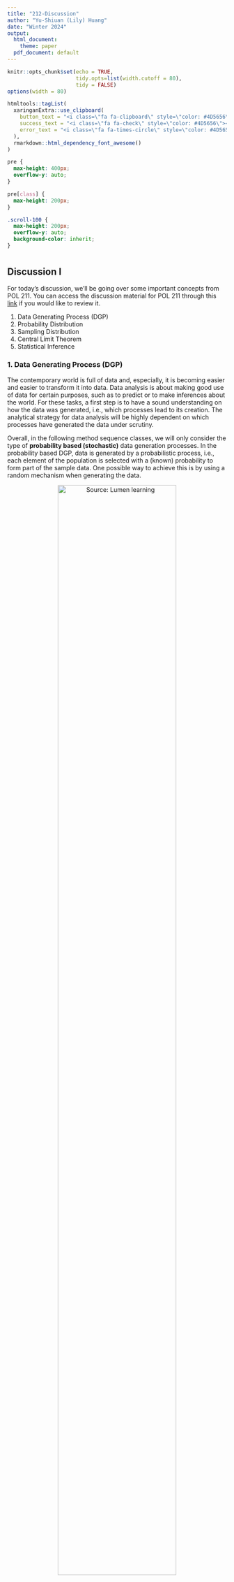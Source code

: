 ```yaml
---
title: "212-Discussion"
author: "Yu-Shiuan (Lily) Huang"
date: "Winter 2024"
output:
  html_document: 
    theme: paper
  pdf_document: default
---
```


```r
knitr::opts_chunk$set(echo = TRUE, 
                      tidy.opts=list(width.cutoff = 80),
                      tidy = FALSE)
options(width = 80)

htmltools::tagList(
  xaringanExtra::use_clipboard(
    button_text = "<i class=\"fa fa-clipboard\" style=\"color: #4D5656\" ></i>",
    success_text = "<i class=\"fa fa-check\" style=\"color: #4D5656\"></i>",
    error_text = "<i class=\"fa fa-times-circle\" style=\"color: #4D5656\"></i>"
  ),
  rmarkdown::html_dependency_font_awesome()
)
```

```css
pre {
  max-height: 400px;
  overflow-y: auto;
}

pre[class] {
  max-height: 200px;
}
```

```css
.scroll-100 {
  max-height: 200px;
  overflow-y: auto;
  background-color: inherit;
}
```

#  {.tabset .tabset-fade .tabset-fill}

## Discussion I

For today's discussion, we'll be going over some important concepts from POL 211. You can access the discussion material for POL 211 through this [link](https://yslhuang.github.io/method-sequence/211-Discussion.html) if you would like to review it.

1. Data Generating Process (DGP)
2. Probability Distribution
3. Sampling Distribution
4. Central Limit Theorem
5. Statistical Inference

### 1. Data Generating Process (DGP)

The contemporary world is full of data and, especially, it is becoming easier and easier to transform it into data. Data analysis is about making good use of data for certain purposes, such as to predict or to make inferences about the world. For these tasks, a first step is to have a sound understanding on how the data was generated, i.e., which processes lead to its creation. The analytical strategy for data analysis will be highly dependent on which processes have generated the data under scrutiny.

Overall, in the following method sequence classes, we will only consider the type of **probability based (stochastic)** data generation processes. In the probability based DGP, data is generated by a probabilistic process, i.e., each element of the population is selected with a (known) probability to form part of the sample data. One possible way to achieve this is by using a random mechanism when generating the data.

<center>

![Source: [Lumen learning](https://courses.lumenlearning.com/wm-concepts-statistics/chapter/wim-linking-probability-to-statistical-inference/)](/Users/yu-shiuanhuang/Desktop/method-sequence/figures/producing_data_inferences.png){width="80%"}

</center>

Example:

-   Research Question: What percentage of U.S. adults support the death penalty?

-   Steps in Statistical Investigation:

    1.  Produce Data: Determine what to measure, then collect the data. The poll selected 1,082 U.S. adults at random. Each adult answered this question: "Do you favor or oppose the death penalty for a person convicted of murder?"

    2.  Explore the Data: Analyze and summarize the data.In the sample, 65% favored the death penalty.

    3.  Draw a Conclusion: Use the data, probability, and statistical inference to draw a conclusion about the population.

However, there is a cost that has to be taken into account: by drawing a sample we have not observed all of the individuals in the population. It is necessary, then, to account for the uncertainty implied in the sampling process that generated the data. In addition to the **sampling uncertainty**, there are other sources of uncertainty that would lead us to assume our data is generated by a stochastic DGP: **theoretical and fundamental uncertatinty**.

Let's consider a scenario where we are not only interested in understanding the percentage of adults who support the death penalty in the U.S. but also whether there is a difference in support based on political affiliation, particularly Republicans. In this case, we have a theoretical framework that focuses on the relationship between a person's political alignment and their stance on the death penalty. However, it's possible that other factors, such as how individuals value a person's life, could also influence their views on the death penalty. Unfortunately, we didn't include these additional factors in our theory, which could potentially impact our data collection. Consequently, the results derived from our sample data might be subject to theoretical uncertainty. Additionally, there is the possibility of fundamental uncertainty within our sample data. This could arise when respondents pay minimal attention to the survey questions and opt for random responses regarding their opinions on the death penalty. Such factors are beyond the control of researchers and can introduce further uncertainty into our findings.

In summary, statistical inferences always involve an element of uncertainty. As a researcher, our aim is to account for this uncertainty by incorporating probability statements as an integral part of our conclusions in our findings.


### 2. Probability Distribution

How to model stochastic data generating process? Any time we want to answer a research question that involves using a sample to draw a conclusion about some larger population, we need to answer the question "how likely is it that we get a sample proportion of people supporting for the death penalty at 65%?" or "what is the probability of...?". To answer such a question, we need to use probability to quantify the uncertainty of the outcomes of interest.

Just a reminder, when we employ a probability distribution to model a stochastic DGP, we are essentially playing as the God saying that the data for the variable of interest is generated by this probability distribution. However, in real-life, what we can directly observe is the empirical distribution (or frequency distribution) derived from our available sample data. We make an assumption that this empirical distribution from the sample data reflects the underlying theoretical probability distribution.

Let's now review some specially named discrete and continuous probability mass functions, such as bernoulli distribution, binomial distribution, uniform distribution, and normal distribution.

#### a. Bernoulli Distribution

Bernoulli Distribution is a type of discrete probability distribution where every experiment conducted asks a question that can be answered only in yes or no. In other words, the random variable can be 1 with a probability $p$ or it can be 0 with a probability $(1 - p)$. Such an experiment is called a Bernoulli trial. A pass or fail exam can be modeled by a Bernoulli Distribution. Bernoulli distribution can also be used to derive a binomial distribution, geometric distribution, and negative binomial distribution.

For example, suppose there is an experiment where you flip a coin that is fair. If the outcome of the flip is heads then you will win. This means that the probability of getting heads is $p = \frac{1}{2}$. If $X$ is the random variable following a Bernoulli Distribution, we get $P(X = 1) = p = \frac{1}{2}$. We can also write it as $X \sim  Bernoulli(p)$ or just $X \sim  B(p)$.

- Probability Mass Function (PMF)

    A Bernoulli distribution is a discrete probability distribution where $Y=\left \{0, 1 \right \}$, its PMF is defined by:
  
    $$ f(y) = \begin{cases} 1 - p & \text{if } \ \ y = 0 \\ p & \text{if } \ \ y = 1 \\ \end{cases} $$
    A Bernoulli distribution only has **one parameter**, $p$. It is a special case of the Binomial distribution when the number of trials = 1. 


- Cumulative Distribution Function (CDF)

    $$ F(y) = \begin{cases} 0 & \text{if } \ \ y < 0 \\ 1-p & \text{if } \ \ 0 \leq y < 1\\ 1 & \text{if } \ \ x \geq 1 \end{cases} $$

- Expected Value and Variance

    - Expected Value: $E(Y) = p$

    - Variance: $Var(Y) = p(1-p)$

#### b. Binomial Distribution

Suppose we repeat a Bernoulli experiment $n$ times independently and we add up the outcomes. That is, suppose that our random variable is $Y = X_1 + X_2 + · · · + X_n$, where $X_i \sim Bernoulli(p)$ and the $X_i$ are
independent. Then $Y$ is said to have a Binomial distribution with sample size $n$ and probability of success $p$, denoted $Y \sim Binomial(n, p)$. As you can see, a Binomial distribution has **two parameters**, $n$ and $p$.

- Probability Mass Function (PMF)

    $$ f(y) = \begin{cases} \binom{n}{y}p^y(1-p)^{N-y} & \text{if } \ \ y \in  \left \{0, 1, 2, ..., n \right \} \\ 0 & \text{otherwise } \end{cases} $$

    where:
    - $n$ is the number of trials (occurrences)
    
    - $y$ is the number of successful trials
    
    - $p$ is the probability of success in a single trial
    
    - $\binom{n}{y}$ is the combination of $n$ and $y$. A combination is the number of ways to choose a sample of $y$ elements from a set of $N$ distinct objects where order does not matter, and replacements are not allowed. Note that $\binom{n}{y} = \frac{n!}{y!(N-y)!}$, where $!$ is factorial (so, $4! = 4 \times 3 \times 2 \times 1$).


- Cumulative Distribution Function (CDF)

    $$F(y) = P(Y \leq y) = \sum_{y=0}^{n} \binom{n}{y}p^y(1-p)^{n-y} $$
    

- Expected Value and Variance

    - Expected Value: $E(Y) = np$
      
    - Variance: $E(Y) = np(1-p)$
    
- Binomial Distribution in R

    We can also use R to do the calculation for Excercise 2. Here are some base R functions to do it:

    | Function | Description |
    |------|------|
    | `dbinom(x, size, prob)` | Find the probability of getting a certain number of successes (`x`) in a certain number of trials (`size`) where the probability of success on each trial is fixed (`prob`).|
    | `pbinom(q, size, prob)` |Return the value of the cumulative density function (CDF) of the binomial distribution given a certain random variable `q`, number of trials (`size`) and probability of success on each trial (`prob`).|
    | `qbinom(p, size, prob)` |The inverse of `pbinom()` function. It takes the probability value and gives output which corresponds to the probability value.|
    | `rbinom(n, size, prob)` |Generate a vector of binomial distributed random variables given a vector length n, number of trials (`size`) and probability of success on each trial (`prob`).|

#### c. Uniform Distribution

In statistics, uniform distribution is a term used to describe a form of probability distribution where every possible outcome has an equal likelihood of happening. The probability is constant since each variable has equal chances of being the outcome. There are two types of uniform distribution:

1. Discrete uniform distribution

    A discrete uniform distribution is a statistical distribution where the probability of outcomes is equally likely and with **finite values**. A good example of a discrete uniform distribution would be the possible outcomes of rolling a 6-sided die. The possible values would be 1, 2, 3, 4, 5, or 6. In this case, each of the six numbers has an equal chance of appearing. Therefore, each time the 6-sided die is thrown, each side has a chance of $\frac{1}{6}$. The number of values is finite. It is impossible to get a value of 1.3, 4.2, or 5.7 when rolling a fair die.


2. Continuous uniform distribution

    Not all uniform distributions are discrete; some are continuous. A continuous uniform distribution (also referred to as rectangular distribution) is a statistical distribution with an **infinite number** of equally likely measurable values. Unlike discrete random variables, a continuous random variable can take any real value within a specified range.

    A continuous uniform distribution usually comes in a rectangular shape. A good example of a continuous uniform distribution is an idealized random number generator. With continuous uniform distribution, just like discrete uniform distribution, every variable has an equal chance of happening. However, there is an infinite number of points that can exist. Today, we will focus on continuous uniform distribution.
    
    - Probability Distribution Function (PDF)
    
      A continuous random variable $X$ has a uniform distribution, denoted $X \sim Uniform \left [a, b\right ]$, if its probability density function is:
      
      $$ f(x) = \begin{cases} \frac{1}{b-a}& \text{if } x \in [a, b] \\ 0 & \text{otherwise} \end{cases} $$
      
      for two constants $a$ and $b$, such that $a<x<b$. A graph of the PDF looks like this:
      
      <center>
      ![](/Users/yu-shiuanhuang/Desktop/method-sequence/figures/uniform_pdf.png){width=50%}
      </center>
      
      Note that the length of the base of the rectangle is $(b-a)$, while the length of the height of the rectangle is $\frac{1}{b-a}$.Therefore, as should be expected, the area under $f(x)$ and between the endpoints $a$ and $b$ is 1. Additionally, $f(x)>0$ over the support $a<x<b$. Therefore, $f(x)$ is a valid probability density function.
    
    
    - Cumulative Distribution Function (CDF)
    
    The cumulative distribution function of a continuous uniform random variable is:
    
    $$F(x) = \begin{cases}  0 & \text{if } \ \ x < a \\ \frac{x-a}{b-a}& \text{if } \ \ x \in [a, b] \\ 1 & \text{if } \ \ x < a \\ \end{cases}$$
     A graph of the CDF looks like this:
     
     <center>
     ![](/Users/yu-shiuanhuang/Desktop/method-sequence/figures/uniform_cdf.png){width=50%}
     </center>
    
    As the picture illustrates, $F(x)=0$ when $x$ is less than the lower endpoint of the support ($a$, in this case) and $F(x)=1$ when $x$ is greater than the upper endpoint of the support ($b$, in this case). The slope of the line between $a$ and $b$ is, of course, $\frac{1}{b-a}$.
    
    - Expected Value and Variance
    
      - Expected Value: $E(X) = \frac{(a+b)}{2}$
      
      - Variance: $Var(X) = \frac{(b-a)^2}{12}$
    
    - Continuous Uniform Distribution in R
    
        | Function | Description |
        |------|------|
        | `dunif(x, min, max)` | Return the corresponding uniform probability density function (PDF) values of a certain vector quantile `x`. |
        | `punif(q, min, max)` |Return the value of the cumulative density function (CDF) of the uniform distribution given a certain random variable q and the interval. |
        | `qunif(p, min, max)` |The inverse of `punif()` function. It takes the probability value and gives output which corresponds to the probability value.|
        | `runif(n, min, max)` |Generate `n` number of random numbers within any interval, defined by the min and the max argument.|
        
#### d. Normal Distribution

Normal distribution is the most important probability distribution function used in statistics because of its advantages in real case scenarios. For example, the height of the population, shoe size, IQ level, rolling a dice, and many more. 

- Probability Distribution Function (PDF)

    The continuous random variable $X$ follows a normal distribution if its probability density function is defined as:
    
    $$f(x)=\frac{1}{\sigma\sqrt{2\pi}}\left \{ -\frac{1}{2} (\frac{x-\pi}{\sigma})^2\right \}$$
    
    for $\infty < x < \infty$, $\infty < \mu < \infty$, and $0 < \sigma < \infty$. The mean of $X$ is $\mu$ and the variance of $X$ is $\sigma^2$. We say $X \sim N(\mu, \sigma^2)$.
    
    <center>
    ![](/Users/yu-shiuanhuang/Desktop/method-sequence/figures/normal_pdf.png){width=60%}
    </center>
    
    The probability density function of normal distribution is **bell-shaped** curve graph, which is symmetric. The graph signifies that the peak point is the mean of the data set and half of the values of data set lie on the left side of the mean and other half lies on the right part of the mean telling about the distribution of the values. The shape of any normal curve depends on its mean $\mu$ and standard deviation $\sigma$.

    
- Cumulative Distribution Function (CDF)

    We won't focus on the CDF of normal distribution as it is ugly, but here it is.
    
    $$\Phi (\frac{x-\mu}{\sigma})=\frac{1}{2}\left [ 1+erf(\frac{x-\mu}{\sigma\sqrt{2}}) \right ]$$
    
    <center>
    ![](/Users/yu-shiuanhuang/Desktop/method-sequence/figures/normal_cdf.png){width=60%}
    </center>
    
    
- Expected Value and Variance

    - Expected Value: $E(x) = \mu$
      
    - Variance: $Var(x) = \sigma^2$
    

- Normal Distribution in R

    | Function | Description |
    |------|------|
    | `dnorm(x, mean, sd)` | Probability density function (PDF). |
    | `pnorm(x, mean, sd)` |Cumulative distribution function (CDF), which measures the probability that a random number $X$ takes a value less than or equal to $x$.|
    | `qnorm(p, mean, sd)` |The inverse of `pnorm()` function. It takes the probability value and gives output which corresponds to the probability value.|
    | `rnorm(n, mean, sd)` |Generate a vector of random numbers which are normally distributed.|

### 3. Sampling Distribution

The sampling distribution of a statistic is the distribution of all possible values taken by the statistic when all possible samples of a fixed size $n$ are taken from the population. It is a theoretical idea -- we do not actually build it.

Simply said, the sampling distribution of a statistic is the probability distribution of that statistic.

<center>
![](/Users/yu-shiuanhuang/Desktop/method-sequence/figures/sampling_dist.png){width=60%}
</center>

Suppose we have a sample with independent and identically distributed (iid) draws. We know that $\bar{X}$ is a random variable with a sampling distribution.

- Independent means that the sample items are all independent events. In other words, they are not connected to each other in any way; knowledge of the value of one variable gives no information about the value of the other and vice versa.
    
- Identically distributed means that there are no overall trends -- the distribution doesn't fluctuate and all items in the sample are taken from the same probability distribution.


- The expected value of the sampling distribution of $\bar{X}$ is the population mean $\mu$.

    $$E(\bar{X}) = \mu$$

    The expected value of the sampling distribution for $\bar{X}$  is simply the mean of the population (DGP) distribution. This means that the sample mean $\bar{X}$ is an unbiased estimator for the population (DGP) mean, $\mu$.

- The variance of the sampling distribution of $\bar{X}$ is the population variance $\sigma^2$ divided by the sample size $n$.
    $$Var(\bar{X}) = \frac{\sigma^2}{n}$$
    Note the $X_i$ are identically distributed, which means they have the same variance $\sigma^2$. Therefore, we can replace $Var(X_i)$ with the alternative notation $\sigma^2$.
    
    If we take the square root of variance of the sampling distribution we get the standard deviation of the sampling distribution, which is known as **standard error**.
    
    $$SE(\bar{X}) = \sqrt{Var(\bar{X})} = \sqrt{\frac{\sigma^2}{n}} = \frac{\sigma}{\sqrt{n}}$$
    
    The standard error of a sampling distribution gives us a sense for how confident we should be in our estimate of the population mean. Our result indicates that as the sample size increases, the standard deviation of the sample mean decreases, which is good. It means that as long as our sample is large enough, we can be very confident about our estimate of the population mean based on the sample mean we have.

In the following example, we use R to illustrate the sampling distribution for the sample mean for a hypothetical population. The sampling method is done without replacement.

##### Exam Score Example

An instructor of an introduction to statistics course has 200 students (which is the population). The population mean of their scores out of 100 points is $\mu = 71.18$, and the population standard deviation is $\sigma = 10.73$. That said, these 200 students' scores $X$ is following normal distribution with the parameter $\mu$ being 71.18 and $\sigma$ being 10.73, $X \sim N(71.18, 10.73)$.

1. The sampling distribution of the sample mean when $n = 10$ for the exam scores data.

- Let's first draw one sample based on the population distribution, $X \sim N(71.18, 10.73)$.

    ```r
    set.seed(1234) # to get replicable results
    exam.sample <- rnorm(n = 10, mean = 71.18, sd = 10.73)
    exam.sample 
    ```

- Now, let's replicate the above process for 1000 times, which will generate 1000 iid samples based on the population distribution, $X \sim N(71.18, 10.73)$.

    ```r
    set.seed(1234) 
    exam.iid.sample <- replicate(1000, rnorm(n = 10, mean = 71.18, sd = 10.73))
    exam.iid.sample <- as.data.frame(exam.iid.sample)
    
    knitr::kable(exam.iid.sample[, c(1:5)], "simple", align = "ccccc")
    ```
    
- Since we draw 1000 iid samples from the population, we now should have 1000 sample mean based on these samples. Let's plot all these sample means in a histogram to observe the distribution of these sample means, which is sampling distribution. 

    Note the process of taking many different samples in an effort to see what the sampling distribution looks like is referred to as a "Monte Carlo simulation." The "true" sampling distribution is the one where we take an infinite number of samples, which obviously we cannot achieve.
    Monte Carlo simulation is the term for the process of repeated sampling to approximate something. We're using it here for sampling distributions, but it is used in other contexts as well.

    ```r
    # What is the mean of each sample?
    sample.mean <- colMeans(exam.iid.sample)
    sample.mean[1:5]

    # Plot the distribution of these sample means
    library(tidyverse)
    
    my.bins <- seq(62, 82, 0.5)
    ggplot(data.frame(sample.mean = sample.mean), aes(x = sample.mean)) + 
      geom_histogram(breaks = my.bins, color = "black", fill = "gray85") +
      geom_vline(xintercept = mean(sample.mean), linetype = "dashed", 
                 color = "red", alpha = 0.5, lwd = 0.8) +
      geom_vline(xintercept = 71.18, linetype = "dashed", 
                 color = "blue", alpha = 0.5, lwd = 0.8) +
      scale_x_continuous(limits = c(62, 82)) + 
      scale_y_continuous(limits = c(0, 250)) +
      labs(x = "Sample mean (X bar)", y = "Frequency", 
           title = "1000 Samples with n=10") + 
      theme_bw() + 
      theme(panel.grid.minor = element_blank())
    ```
    
    What are the mean and standard error of the sample mean? 
    
    ```r
    mean(sample.mean)
    sd(sample.mean)
    ```
    
    As you can see, the mean and standard error based on all 1000 samples we drew are very close to the population mean of 71.18 and the standard deviation divided by the square root of the sample size ($\frac{10.73}{\sqrt{10}}=3.393124$). However, they are not exactly the same. The reason is that we can only simulate the sampling distribution of the exam scores but cannot simulate it for an infinite number of samples. That said, we can never reach the "true" sampling distribution.
    

2. The sampling distribution of the sample mean when $n = 100$ for the exam scores data.

    ```r
    set.seed(1234)
    exam.iid.sample <- replicate(1000, rnorm(n = 100, mean = 71.18, sd = 10.73))
    exam.iid.sample <- as.data.frame(exam.iid.sample)
    ```
    
    ```r
    # What is the mean of each sample?
    sample.mean <- colMeans(exam.iid.sample)
    sample.mean[1:5]

    # Plot the distribution of these sample means
    library(tidyverse)
    
    ggplot(data.frame(sample.mean = sample.mean), aes(x = sample.mean)) + 
      geom_histogram(breaks = my.bins, color = "black", fill = "gray85") +
      geom_vline(xintercept = mean(sample.mean), linetype = "dashed", 
                 color = "red", alpha = 0.5, lwd = 0.8) +
      geom_vline(xintercept = 71.18, linetype = "dashed", 
                 color = "blue", alpha = 0.5, lwd = 0.8) +
      scale_x_continuous(limits = c(62, 82)) + 
      scale_y_continuous(limits = c(0, 250)) +
      labs(x = "Sample mean (X bar)", y = "Frequency", 
           title = "1000 Samples with n=100") + 
      theme_bw() + 
      theme(panel.grid.minor = element_blank())
    ```

    What are the mean and standard error of the sample mean? 
    
    ```r
    mean(sample.mean)
    sd(sample.mean)
    ```


As you observe from the exam score example, if the population is normally distributed with mean $\mu$ and standard deviation $\sigma$, then the sampling distribution of the sample mean is also normally distributed no matter what the sample size is.


### 4. Central Limit Theorem (CLT)

What happens when the sample comes from a population that is not normally distributed? This is where the Central Limit Theorem comes in.

For a large sample size ($n > 30$), $\bar{X}$ is approximately normally distributed, regardless of the distribution of the population one samples from. If the population has mean $\mu$ and standard deviation $\sigma$, then $\bar{X}$ follows an approximate normal distribution with mean $\mu$ and standard deviation $\frac{\sigma}{\sqrt{n}}$.

The Central Limit Theorem applies to a sample mean from any distribution. We could have a left-skewed or a right-skewed distribution. As long as the sample size is large, the distribution of the sample means will follow an approximate normal distribution.

Notes on the CLT:

- If the population is skewed and sample size you draw is small, then the sample mean won't be normal.

- If the population is normal, then the distribution of sample mean looks normal even if $n = 2$.

- If the population is skewed, then the distribution of sample mean looks more and more normal when $n$ gets larger.

- Note that in all cases, the mean of the sample mean is close to the population mean and the standard error of the sample mean is close to $\frac{\sigma}{\sqrt{n}}$.

##### Right-skewed Distribution Example

Suppose $X$ is following a chi-square distribution with 3 as the degrees of freedom , $X \sim Chi-square(3)$. The population mean of a chi-square distribution is the degrees of freedom. In this case, $\mu = 3$. Please do the following:

This is what a chi-square distribution looks like:

<center>
![](/Users/yu-shiuanhuang/Desktop/method-sequence/figures/chisquare_pdf.png){width=60%}
</center>


1. Find the sampling distribution of the sample mean when $n = 10$ for $X$.

    ```r
    set.seed(1234)
    iid.sample <- replicate(1000, rchisq(n = 5, df = 3, ncp = 0))
    iid.sample <- as.data.frame(iid.sample)
    ```
    
    ```r
    # What is the mean of each sample?
    sample.mean <- colMeans(iid.sample)
    sample.mean[1:5]

    # Plot the distribution of these sample means
    my.bins <- seq(0, 8, 0.1)
    ggplot(data.frame(sample.mean = sample.mean), aes(x = sample.mean)) + 
      geom_histogram(breaks = my.bins, color = "black", fill = "gray85") +
      geom_vline(xintercept = mean(sample.mean), linetype = "dashed", 
                 color = "red", alpha = 0.5, lwd = 0.8) +
      geom_vline(xintercept = 3, linetype = "dashed", 
                 color = "blue", alpha = 0.5, lwd = 0.8) +
      scale_x_continuous(limits = c(0, 8)) + 
      scale_y_continuous(limits = c(0, 100)) +
      labs(x = "Sample mean (X bar)", y = "Frequency", 
           title = "1000 Samples with n=5") + 
      theme_bw() + 
      theme(panel.grid.minor = element_blank())
    ```


2. Find the sampling distribution of the sample mean when $n = 30$ for $X$.

    ```r
    set.seed(1234)
    iid.sample <- replicate(1000, rchisq(n = 30, df = 3, ncp = 0))
    iid.sample <- as.data.frame(iid.sample)
    ```
    
    ```r
    # What is the mean of each sample?
    sample.mean <- colMeans(iid.sample)
    sample.mean[1:5]

    # Plot the distribution of these sample means
    ggplot(data.frame(sample.mean = sample.mean), aes(x = sample.mean)) + 
      geom_histogram(breaks = my.bins, color = "black", fill = "gray85") +
      geom_vline(xintercept = mean(sample.mean), linetype = "dashed", 
                 color = "red", alpha = 0.5, lwd = 0.8) +
      geom_vline(xintercept = 3, linetype = "dashed", 
                 color = "blue", alpha = 0.5, lwd = 0.8) +
      scale_x_continuous(limits = c(0, 8)) + 
      scale_y_continuous(limits = c(0, 100)) +
      labs(x = "Sample mean (X bar)", y = "Frequency", 
           title = "1000 Samples with n=30") + 
      theme_bw() + 
      theme(panel.grid.minor = element_blank())
    ```
    
### 5. Statistical Inference

#### a. Statistical Inferences

The real power of statistics comes from applying the concepts of probability to situations where you have data but not necessarily the whole population. The results, called statistical inference, give you probability statements about the population of interest based on that set of data.

There are two types of statistical inferences: 

1. Estimation: Use information from the sample to estimate (or predict) the parameter of interest. For instance, using the result of a poll about the president's current approval rating to estimate (or predict) his or her true current approval rating nationwide.

2. Hypothesis Tests: Use information from the sample to determine whether a certain statement about the parameter of interest is true. For instance, suppose a news station claims that the President’s current approval rating is more than 75%. We want to determine whether that statement is supported by the poll data.

#### b. Confidence Intervals

$$P[\bar{X}-z_{\frac{\alpha}{2}}(\frac{\sigma}{\sqrt{n}})\leq \mu \leq \bar{X}+z_{\frac{\alpha}{2}}(\frac{\sigma}{\sqrt{n}})]=1-\alpha$$
This indicates that a $(1-\alpha)*100\%$ confidence interval for the mean $\mu$ is:

$$[\bar{x} - z_{\frac{\alpha}{2}}(\frac{\sigma}{\sqrt{n}}), \ \  \bar{x} + z_{\frac{\alpha}{2}}(\frac{\sigma}{\sqrt{n}})]$$

If the population standard deviation ($\sigma$) is unknown, we can use sample standard deviation to estimate it:

$$[\bar{x} - z_{\frac{\alpha}{2}}(\frac{s_x}{\sqrt{n}}), \ \  \bar{x} + z_{\frac{\alpha}{2}}(\frac{s_x}{\sqrt{n}})]$$
Suppose we take a large number of samples, say 1000.Then, we calculate a 95% confidence interval for each sample. Then, "95% confident" means that we'd expect 95%, or 950, of the 1000 intervals to be correct, that is, to contain the actual unknown value $\mu$.

#### c. Hypothesis Tests

Hypothesis testing is the process of making a choice between two conflicting hypotheses. First, a tentative assumption is made about the parameter or distribution. This assumption is called the **null hypothesis** and is denoted by $H_0$. An **alternative hypothesis** (denoted $H_a$), which is the opposite of what is stated in the null hypothesis, is then defined. The hypothesis-testing procedure involves using sample data to determine whether or not $H_0$ can be rejected. If $H_0$ is rejected, the statistical conclusion is that the alternative hypothesis $H_a$ is true.

- Null hypothesis ($H_0$): The null hypothesis states the "status quo". This hypothesis is assumed to be true until there is evidence to suggest otherwise.

- Alternative hypothesis ($H_a$): This is the statement that one wants to conclude. It is also called the research hypothesis.

The goal of hypothesis testing is to see if there is enough evidence against the null hypothesis. In other words, to see if there is enough evidence to reject the null hypothesis. If there is not enough evidence, then we fail to reject the null hypothesis.


We want to know the answer to a research question. We determine our null and alternative hypotheses. Now it is time to make a decision.

The decision is either going to be:

1. reject the null hypothesis or ...

2. fail to reject the null hypothesis.

**Note**: Why can’t we say we “accept the null”? The reason is that we are assuming the null hypothesis is true and trying to see if there is evidence against it. Therefore, the conclusion should be in terms of rejecting the null.

Consider the following table. The table shows the decision/conclusion of the hypothesis test and the unknown "reality", or truth. We do not know if the null is true or if it is false. If the null is false and we reject it, then we made the correct decision. If the null hypothesis is true and we fail to reject it, then we made the correct decision.

<center>
![](/Users/yu-shiuanhuang/Desktop/method-sequence/figures/type_errors.png){width=70%}
</center>


What happens when we do not make the correct decision? When doing hypothesis testing, two types of mistakes may be made and we call them **Type I error** and **Type II error**. If we reject the null hypothesis when it is true, then we made a type I error. If the null hypothesis is false and we failed to reject it, we made another error called a Type II error.

The “reality”, or truth, about the null hypothesis is unknown and therefore we do not know if we have made the correct decision or if we committed an error. We can, however, define the likelihood of these events.

- $\alpha$: The probability of committing a Type I error. Also known as the significance level.

- $\beta$: The probability of committing a Type II error.

- Power: Power is the probability the null hypothesis is rejected given that it is false (i.e., $1-\beta$).

$\alpha$ and $\beta$ are probabilities of committing an error so we want these values to be low. However, we cannot decrease both. As $\alpha$ increases, $\beta$ decreases.

**Note**: Type I error is also thought of as the event that we reject the null hypothesis GIVEN the null is true. In other words, Type I error is a conditional event and $\alpha$ is a conditional probability. The same idea applies to Type II error and $\beta$.


## Discussion II

In today's discussion, we will revisit some techniques covered in POL 211 concerning how to capture relationships within data. Additionally, we will delve deeper into the application of Ordinary Least Squares (OLS) regression to capture the specific relationships of interest.

1. Relationships in Data
2. Ordinary Least Square Linear Regression

### 1. Relationships in Data

When we want to describe the relationship between two sets of data, we can plot the data sets in a scatter plot and look at four characteristics:

- Direction: Are the data points sloping upwards or downwards?
- Form: Do the data points form a straight line or a curved line?
- Strength: Are the data points tightly clustered or spread out?
- Outliers: Are there data points far away from the main body of data?

Today, our focus will be on the first three characteristics. We will delve into covariance, the correlation coefficient, and linear regression. These are three fundamental statistics that allow us to describe the relationships between the variables of interest.

#### a. Visualizing Relationships -- Scatter Plot

For today, we are using `Covid19.csv`. You can download this csv file from Canvas or from [here](https://drive.google.com/file/d/1CTjNdylGuBT5gMVgvNFla9YhuEhq_Yt7/view?usp=sharing).

```r
## load packages and import data
library(tidyverse)
  
cf <- read.csv("/Users/yu-shiuanhuang/Desktop/method-sequence/data/Covid19.csv")
```

Let's visualize the relationship between the politics of a county (`dem16vs`) and the share of people who say they always wear a mask (`mask_always`) in a scatter plot.

-   `dem16vs`: Democratic vote share in 2016 presidential election.
-   `mask_always`: The estimated share of people in a county who would say they always wear a mask in public when they expect to be within six feet of another person.

```r
ggplot(cf, aes(x = dem16vs, y = mask_always)) + 
  geom_point(color = "black", fill = "white", 
             stroke = 1, shape = 1) + 
             ## Use the stroke aesthetic to modify the width of the border
             ## The shape of points can be adjusted by specifying the shape argument
  xlab("Democratic Vote Share, 2016 Presidential") + 
  ylab("% Reporting Always Wearing Mask") + 
  ylim(0,1) + 
  xlim(0,1) + 
  labs(title = "NY Times Covid-19 Survey", 
       subtitle = "All Counties") + 
  theme_bw()
```

The plot above is hard to see since all the dots are on top of each other. So instead of plotting all the datapoints, let's draw a random sample of 500 of the rows of the dataset and plot them.

```r
set.seed(110) ## this allows us to draw the *same* random sample every time.
    
samp <- sample(1:nrow(cf), 500) 
## This means randomly taking a sample of 500 from the elements of the total rows of cf 
glimpse(samp)
```

`samp` is the rows we randomly sample from all the rows in `cf`. For example, the first element in `samp` is 2008, which means we're going to draw the 2008th row out of the original dataset.

Now let's replot the scatter plot again with only 500 datapoints we randomly drew from the whole dataset.

```r
ggplot(cf[samp,], aes(x = dem16vs, y = mask_always)) + 
  ## Specify the random sample within the bracket of cf and remember to put it on the row position!
  geom_point(color = "black", fill = "white", 
             stroke = 1, shape = 1) + 
  xlab("Democratic Vote Share, 2016 Presidential") + 
  ylab("% Reporting Always Wearing Mask") + 
  ylim(0,1) + 
  xlim(0,1) + 
  labs(title = "NY Times Covid-19 Survey", 
       subtitle = "500 Randomly Selected Counties") + 
  theme_bw()
```

#### b. Covariance, Correlation Coefficient, Linear Regression

In addition to visualizing data using scatter plots to grasp relationships, how can we employ statistical measures to describe these relationships more formally?

1. Covariance

    Covariance is a useful measure for describing the **direction** of the linear association between two quantitative variables.

    $$Cov(x, y) = \frac{1}{N-1}\sum_{i=1}^{N}(x_i-\bar{x})(y_i-\bar{y})$$

    As we can see from the equation, the covariance sums the term $(x_i-\bar{x})(y_i-\bar{y})$ for each data point, where $\bar{x}$ is the average $x$ value, and $\bar{y}$ is the average $y$ value. The term becomes more positive if both $x$ and $y$ are larger than the average values in the data set, and becomes more negative if smaller. As the covariance accounts for every data point in the set, a positive covariance must mean that most, if not all, data points are in sync with respect to $x$ and $y$ (small $y$ when $x$ is small or large $y$ when $x$ is large). Conversely, a negative covariance must mean that most, if not all, data points are out of sync with respect to $x$ and $y$ (small $y$ when $x$ is large or large $y$ when $x$ is small). 

    Let's start by using a fake dataset to practice how to compute covariance.

    ```r
    tf <- data.frame(x = c(3, 2, 1, 7, -1), 
                     y = c(8, 10, 13, 2, 8))
    
    knitr::kable(tf, "simple", align = "cc")
    ```

    ```r
    ## Covariance
    tf$x.dev2 <- tf$x - mean(tf$x)
    tf$y.dev2 <- tf$y - mean(tf$y)
    
    cov.fake <- (1/(nrow(tf)-1))*sum(tf$x.dev2*tf$y.dev2)
    cov.fake   

    ```

    You can use the canned function `cov()` to double check your answer.

    ```r
    ## Covariance
    cov(tf$x, tf$y)
    ```

    Covariance is a useful measure at describing the direction of the linear association between two quantitative variables, but it has two weaknesses: a larger covariance does not always mean a stronger relationship, and we cannot compare the covariances across different sets of relationships. For example, if we find that the covariance between variables $x$ and $y$ is larger than the covariance between $x$ and $z$, we can only conclude that both $y$ and $z$ are positively associated with $x$. However, we cannot determine whether the relationship between $x$ and $y$ is stronger than the relationship between $x$ and $z based solely on their covariances.

2. Correlation Coefficient

    To account for the weakness, we normalize the covariance by the standard deviation of the $x$ values and $y$ values, to get the correlation coefficient. The correlation coefficient is a value between -1 and 1, and measures both the direction and the strength of the linear association. One important distinction to note is that correlation does not measure the slope of the relationship — a large correlation only speaks to the strength of the relationship. Some key points on correlation are:

    - Correlation measures the direction and strength of the linear association between two quantitative variables.
    - Positive and negative indicates direction, large and small indicates the strength.
    - Correlation has symmetry: correlation of x and y is the same as correlation of y and x.
    - Correlation is unitless and normalized.

    $$r_{xy}=\frac{Cov(x, y)}{s_xs_y}$$

    Please compute the correlation coefficient between $x$ and $y$ using the formula above with the fake dataset

    ```r
    ## Correlation
    cor.fake <- cov.fake/(sd(tf$x)*sd(tf$y))
    cor.fake
    ```

    You can also used the canned function `cor()` to double check your answers.
    ```r
    ## Correlation
    cor(tf$x, tf$y)
    ```

3. Linear Regression

    Correlation and covariance are quantitative measures of the strength and direction of the relationship between two variables, but they do not account for the slope of the relationship. In other words, we do not know **how a change in one variable could impact the other variable**. Regression is the technique that fills this void — it allows us to make the best guess at how one variable affects the other variables. The simplest linear regression, which is usually measured by ordinary least square (OLS) method, allows us to fit a "line of best fit" to the scatter plot, and use that line (or model) to describe the relationship between the two variables. The OLS approach aims to fit a line that minimizes squared residuals. The equation for that line is:

    $$\hat{y} = a + bx$$ 
    The equations of $a$ and $b$ are:

    $$b = \frac{r_{xy}s_{y}}{s_{x}}=\frac{Cov(x, y)}{s^2_{x}}$$

    $$a = \bar{y}-b\bar{x}$$
    
    **Note**: A more detailed introduction regarding linear regression will be discussed in POL 212 and 213. 
    
    What are the intercept ($a$) and slope ($b$) between $x$ and $y$ in the fake dataset? Please compute in a manual way!

    ```r
    ## Slope
    b <- cov(tf$x, tf$y)/var(tf$x)
    
    ## Intercept
    a <- mean(tf$y) - b * mean(tf$x)
    ```

    You can also use the canned function `lm` to check your answer.
    ```r
    reg <- lm(y ~ x, data = tf)
    stargazer::stargazer(reg, type = "text", digits = 4)
    ```

### 2. Ordinary Least Square Linear Regression

#### a. Simple Linear Regression

Below is a population regression line equation, assuming that we are the god and know the data-generating process of the relationship between $X$ (independent/explanatory variable) and $Y$ (dependent/response/outcome variable).

<center>![](https://miro.medium.com/max/1400/1*tZaCUZ2YuhIQfQmm5ltPEw.webp){width="60%"}</center>

However, since we usually don't have the population data but only have access to a sample of it, we can only use the sample dataset to estimate the population regression line. In the below figure, $b_0$ is the estimate of the regression intercept $\beta_0$, while $b_1$ is the estimate of the regression coefficient/slope $\beta_1$.

<center>![](https://miro.medium.com/v2/format:webp/1*csk8XTXy0j__hm_kbkwxCw.jpeg){width="60%"} </center>

The Ordinary Least Squares (OLS) approach aims to fit a line that minimizes the sum of the squared residuals, which means that the goal is to find a pair of $b_0$ and $b_1$ that can minimize the difference between our observed $Y_i$ and estimated $\hat{Y_i}$.

<center>
$S(b_0, b_1) = min \Sigma E_i = min \Sigma (Y_i-\hat{Y_i})^2=min \Sigma (Y_i-(b_0+b_1X_i))^2$

$S(b_0, b_1) = \Sigma (Y_i-b_0-b_1X_i)^2$
</center>


To find a pair of $b_0$ and $b_1$ that can minimize the difference between our observed $Y_i$ and estimated $\hat{Y_i}$ is an *optimization problem*. All we have to do is to take the partial derivatives of the above equation with respect to $b_0$ and $b_1$, respectively, set them equal to zero, and then solve it.

<center>

$\frac{\partial S(b_0, b_1)}{\partial b_0}=\Sigma (-1)(2)(Y_i-b_0-b_1X_i)=0$

$\frac{\partial S(b_0, b_1)}{\partial b_1}=\Sigma (-X_i)(2)(Y_i-b_0-b_1X_i)=0$

</center>

By solving the above two equations, you will get:

<center>

$b_0 = \bar{Y}-b_1\bar{X}$

$b_1 = \frac{\Sigma (X_i-\bar{X})(Y_i-\bar{Y})}{\Sigma (X_i-\bar{X})^2}$

</center>


#### b. Confidence Interval and Hypothesis Test

With estimates of the intercept and slope of our linear regression line, we can then make statistical inferences to assess the likelihood that our estimates capture the true parameters. Initially, we need the standard errors of the intercept and slope to construct confidence intervals and conduct hypothesis tests. POL 213 will provide a more detailed discussion on how to derive these standard errors. For now, in 212, let's assume these standard errors and use them for statistical inferences.
    
The residual standard error $S_E$ (how closely the regression line we estimate fits the scatter of our data points) is:

<center>$\hat{\sigma } = SE(E_i) = \sqrt{\frac{\Sigma (E_i)^2}{n-2}} = \sqrt{\frac{\Sigma (Y_i-\hat{Y_i})^2}{n-2}}$</center>

And the standard error of the sample intercept ($b_0$) and slope ($b_1$) are:

<center>

$SE(b_0) = \hat{\sigma }\sqrt{\frac{\Sigma X_i^2}{n\Sigma (X_i-\bar{X})^2}}$

$SE(b_1) = \frac{\hat{\sigma }}{\sqrt{\Sigma (X_i-\bar{X})^2}}$

</center>
    
With standard errors, we can construct a $100(1-\alpha)%$ confidence interval for our slope and perform hypothesis testing.

-   Confidence Interval

    $\beta=b_1+t_{\frac{\alpha}{2}}SE(b_1)$

-   Hypothesis Test

    Two-tailed test (by defualt, `lm()`function conducts two-tailed test)

    $H_0: \beta = 0$

    $H_1: \beta \neq 0$

    $t=\frac{b_1-\beta_1}{SE(b_1)}=\frac{b_1-0}{SE(b_1)}$

    Compare this t-statistic with $t_{\frac{\alpha}{2}, df=n-2}$ to see if it is larger or smaller than the critical value or not. If it is larger or smaller than the critical value, we can reject $H_0$ in favor of $H_1$. In addition to calculating t-statistics, we can also calculate p-value based the t-statistics and the critical values to perform hypothesis testing (p-value $= 2*Pr(t \geq |t_c|)$ vs $\alpha$).

    One-tailed test (if your hypotheses are directional, you can also conduct one-tailed test)

    $H_0: \beta = 0$

    $H_1: \beta < or > 0$

    $t=\frac{b_1-\beta_1}{SE(b_1)}=\frac{b_1-0}{SE(b_1)}$

    When performing a one-tailed test, compare the t-statistic with $t_{\alpha, df=n-2}$ without dividing $\alpha$ by 2. P-value in one-tailed test is calculated as:

    p-value $= Pr(t \geq or \leq t_c)$ vs $\alpha$
    
        
Let's now assume we know how exactly the data is generated and draw a sample out of the population we generate and then construct confidence intervals and perform hypothesis testing.
    
This is the example Hanno used in POL 211. Assume we study the relationship between money spend on coffee ($X$) and hours of sleep every night ($Y$) for UC Davis graduate students. The population of UC Davis graduate students is $10000$ and the population distribution of coffee spending follows normal distribution with mean equals 20 and standard deviation equals 8 (i.e., $X \sim N(20, 8^2)$).
    
We also know the exact population relationship between coffee spending and hours of sleep every night for UC Davis graduate students, which is defined as below:
    
```r
set.seed(123)
    
coffee_spending <- rnorm(10000, 20, 8)
sleep <- 8 - 0.1*coffee_spending + rnorm(10000, 0, 3) 
```

This is the population data we generated: 

```r
pop <- data.frame(coffee_spending, sleep) 
    
head(pop)
```       

Now, let's draw a sample with 500 observations from our population and estimate the relationship between coffee spending and hours of sleep every night.
    
```r
set.seed(123)

samp <- sample(1:nrow(pop), 500) 
glimpse(samp)
```       
    
`samp` is the rows we randomly sample from all the rows in `pop`. For example, the first element in `samp` is 2463, which means we're going to draw the 2463th row out of the population dataset.

Let's first plot the scatter plot with the sample we randomly drew from the population dataset.

```r
ggplot(pop[samp,], aes(x = coffee_spending, y = sleep)) + 
  ## Specify the random sample within the bracket of pop and remember to put it on the row position!
  geom_point(color = "black", fill = "white", 
             stroke = 1, shape = 1) + 
  xlab("Money Spend on Coffee") + 
  ylab("Hours of Sleep Every Night") + 
  theme_bw()
```

It seems like that their is a negative relationship between coffee spending and hours sleep every night for UC Davis graduate students. Now, let's further estimate the intercept and slopes based on the sample we drew. To simplify the process of calculating residual standard errors and standard errors of both the slope and intercept, I use the `lm` function here to get all the estimates and statistics we need to construct confidence intervals and perform hypothesis tests.

```r
mod <- lm(sleep ~ coffee_spending, data = pop[samp,])
summary(mod)
```
    
- Construct a 95% confidence intervals for both the intercept and slope
       
  Intercept: $(7.26311-1.96*0.38665, 7.26311+1.96*0.38665) = (6.505276, 8.020944)$
      
  slope: $(-0.06986-1.96*0.01783, -0.06986+1.96*0.01783) = (-0.1048068, -0.0349132)$
    
  Both the confidence intervals for the intercept and slope do not include 0. This implies that if we draw 100 samples from the population, 95% of the confidence intervals we construct will encompass the true parameters, indicating that both of these true parameters are significantly different from 0.

    
- Perform a two-tailed hypothesis tests for both the intercept and slope

  $H_0: \beta_0 = 0$

  $H_1: \beta_0 \neq 0$

  $t=\frac{b_0-\beta_0}{SE(b_0)}=\frac{b_0-0}{SE(b_0)}=\frac{7.26311-0}{0.38665}=18.78471$

  p-value $= 2*Pr(t \geq 18.78471)=6.57319e-60 < 0.05$

  ```r
  # find p-value
  2*pt(q = 18.78471, df = 498, lower.tail = FALSE)
  ```
      
  As the p-value is smaller than 0.05, we can reject the null hypothesis and conclude that the intercept is greater than 0.
        
    
  $H_0: \beta_1 = 0$

  $H_1: \beta_1 \neq 0$

  $t=\frac{b_1-\beta_1}{SE(b_1)}=\frac{b_1-0}{SE(b_1)}=\frac{-0.06986-0}{0.01783}=-3.918116$
  
  p-value $= 2*Pr(t \leq -3.918116)=0.0001017134 < 0.05$

  ```r
  # find p-value
  2*pt(q = -3.918116, df = 498, lower.tail = TRUE)
  ```
    
  As the p-value is smaller than 0.05, we can reject the null hypothesis and conclude that there is a negative relationship between coffee spending and hours of sleep every night for UC Davis graduate students.
    
```r
ggplot(pop[samp,], aes(x = coffee_spending, y = sleep)) + 
  ## Specify the random sample within the bracket of pop and remember to put it on the row position!
  geom_point(color = "black", fill = "white", 
             stroke = 1, shape = 1) + 
  geom_abline(slope = -0.06986, intercept = 7.26311, 
              color = 'blue', lwd = 1.5, alpha = 0.7) +
  xlab("Money Spend on Coffee") + 
  ylab("Hours of Sleep Every Night") + 
  theme_bw()
```


#### c. Simulate Sampling Distribution of Linear Regression Parameters

In the above exercise, we drew only one sample from the population. Now, let's repeatedly draw samples 1000 times to simulate the sampling distribution of the intercept and slope. This will help us verify if we reach similar conclusions as we did when constructing confidence intervals and performing hypothesis tests.

- Simulate Sampling Distribution of the Intercept

  ```r
set.seed(1234)

par.est <- data.frame(est_intercept = NA,
                      est_slope = NA)
for (i in 1:1000){
  samp <- sample(1:nrow(pop), 500)
  mod <- lm(sleep ~ coffee_spending, data = pop[samp,])
  par.est[i, 1] <- mod$coef[1]
  par.est[i, 2] <- mod$coef[2]
}

head(par.est)
  ```

    Let's plot the distribution of our 1000 estimated intercepts and slopes and compare that with the sampling distribution under the null hypothesis.
    
    What is the sampling distribution under the null hypothesis? Remember that we know the DGP of the population, so we actually know the exact standard error of both the population intercept and slope. 
    
```r
mod_pop <- lm(sleep ~ coffee_spending, data = pop)
summary(mod_pop)
```

    That being said, the sampling distribution under the null hypothesis for the intercept follows a normal distribution with a mean equal to 0 and a standard deviation equal to 0.080939.

  ```r

int_null <- data.frame(x = seq(-1, 10, 0.01), 
                       y = dnorm(seq(-1, 10, 0.01), 
                                 mean = 0, sd = 0.080939))

ggplot() + 
      geom_line(aes(x = int_null$x, y = int_null$y), ) +
      geom_histogram(aes(x = par.est$est_intercept, y = ..density..),
                     color = "black", fill = "gray85", bins = 80) +
      geom_vline(xintercept = mean(par.est$est_intercept), 
                 linetype = "dashed", color = "red", alpha = 0.5, lwd = 0.8) +
      geom_vline(xintercept = 7.26311, linetype = "dashed", 
                 color = "blue", alpha = 0.5, lwd = 0.8) +
      annotate("text", x = 9.5, y = 3, 
               label = "mean of\nestimated\nintercepts", color = "red") +
      annotate("text", x = 6.5, y = 3, 
               label = "one time\nestimated\nintercept", color = "blue") +
      annotate("text", x = 1.5, y = 3, 
               label = "sampling\ndistribution\nunder the null", color = "black") +
      scale_x_continuous(name = "Estimated Intercept", breaks = seq(-1, 10, 1)) +
      labs(y = "Density", title = "1000 Samples with n=500") + 
      theme_bw() + 
      theme(panel.grid.minor = element_blank())
  ```

- Simulate Sampling Distribution of the Slope

    The sampling distribution under the null hypothesis for the slope follows a normal distribution with a mean equal to 0 and a standard deviation equal to 0.080939.
    
  ```r

slo_null <- data.frame(x = seq(-0.15, 0.05, 0.001), 
                       y = dnorm(seq(-0.15, 0.05, 0.001), 
                                 mean = 0, sd = 0.003761))

ggplot() + 
      geom_line(aes(x = slo_null$x, y = slo_null$y), ) +
      geom_histogram(aes(x = par.est$est_slope, y = ..density..),
                     color = "black", fill = "gray85", bins = 80) +
      geom_vline(xintercept = mean(par.est$est_slope), 
                 linetype = "dashed", color = "red", alpha = 0.5, lwd = 0.8) +
      geom_vline(xintercept = -0.06986, linetype = "dashed", 
                 color = "blue", alpha = 0.5, lwd = 0.8) +
      annotate("text", x = -0.12, y = 60, 
               label = "mean of\nestimated\nislopes", color = "red") +
      annotate("text", x = -0.05, y = 60, 
               label = "one time\nestimated\nslope", color = "blue") +
      annotate("text", x = 0.02, y = 60, 
               label = "sampling\ndistribution\nunder the null", color = "black") +
      scale_x_continuous(name = "Estimated Slope", breaks = seq(-0.15, 0.05, 0.02)) +
      labs(y = "Density", title = "1000 Samples with n=500") + 
      theme_bw() + 
      theme(panel.grid.minor = element_blank())
  ```

#### d. Multivariate Linear Regression

The central difference between simple and multiple linear regression is that the slope coefficients for the explanatory variables in multiple regression are **partial coefficients**. That is, it represents the "effect" on the response variable of a one-unit increment in the corresponding explanatory variable, holding constant the value of the other explanatory variable. 

<center>

$Y_i=\beta_0+\beta_1X_i1+\beta_2X_i2+...+\beta_kX_ik+\varepsilon_i$

</center>

Recall that the goal of the OLS approach is to minimize the discrepancy between our observed $Y_i$ and estimated $\hat{Y_i}$. To find a set of estimated $\beta$s that can minimize this discrepancy is an *optimization problem*. All we have to do is to take the partial derivatives of the above equation with respect to each coefficient, set them equal to zero, and then solve it. However, adding more and more $X$ variables to our linear regression model makes the calculation more and more tedious. In order to find the estimated $\beta$s more efficiently, we use matrix algebra to help us do the calculation. POL 213 will show you how to do it in more details. In today's discussion, we focus on how to do multivariate linear regression in R.

Assuming we are examining factors that explain U.S. public school expenditures, you can assess the dataset `Anscombe.txt` [here](https://drive.google.com/file/d/1ktQVvvq5KU8CIFq3yY5sLzZX7RcaZq_R/view?usp=sharing). This dataset measures U.S. State Public School Expenditures in 1981, and the variables are: 

* `education` = per capita education expenditures, dollars
* `income` = per capita income, dollars
* `under18` = proportion under 18 years old, per 1000
* `urban` = proportion urban, per 1000.

```r
# load data
df <- read.delim("/Users/yu-shiuanhuang/Desktop/method-sequence/data/Anscombe.txt", sep = "")
```

```r
ols <- lm(education ~ income + under18 + urban, data = df)
summary(ols)
```

Use the [stargazer package](https://www.jakeruss.com/cheatsheets/stargazer/#change-the-cutoffs-for-significance) to have a nicer output of the regression table.

```r
# install.packages("stargazer")
library(stargazer)

stargazer(ols, 
          title = "Table 1: Factors Explaining U.S. Public School Expenditures",
          dep.var.labels = "Education Expenditure",
          covariate.labels = c("Income", "Under 18", "Urban"),
          star.cutoffs = c(0.05, 0.01, 0.001),
          digits = 2 , type = "text")

```

The regression output indicates a positive relationship between per capita income and per capita education expenditures, as well as between the proportion under 18 years old and education expenditures. To elaborate, **holding all other variables constant**, a one-unit increase in per capita income corresponds to a 0.08-unit increase in per capita education expenditures. Similarly, holding all other variables constant, a one-unit increase in the proportion under 18 years old corresponds to a 0.82-unit increase in per capita education expenditures.

Conversely, there is a negative relationship between the proportion urban and education expenditures. A one-unit increase in the proportion urban is associated with a decrease of 0.11 units in per capita education expenditures, while holding all other variables constant.


## Discussion III

In today's discussion, we will focus on some techniques for modeling. 

1. Variable Transformation
2. Rescaling Variables
3. Creating Indicies

### 1. Variable Transformation

#### a. Why transform variables? 

To conform to regression assumptions which amplifies prediction power and increases the overall quality of the model. There are four primary reasons why we might want to transform continuous variables:

1. To even out the variance of a variable if the assumption of homoscedasticity is violated (residuals are independent with a mean of zero, even variance, and randomly scattered).

2. To normalize a variable if the assumption of normality is violated (by visual inspection, probability plots, or normality tests such as Kolmogorov-Smirnov and Shaprio-Wilks).

3. To linearize the regression model if it seems individual variables are non-linear.

4. Reduce the impact of outliers and high-leverage observations.

As we haven't delved into the Gauss-Markov assumptions, which is a set of assumptions that leads the ordinary least squares (OLS) estimates the **best linear unbiased estimator (BLUE)**, today's discussion will concentrate solely on points 3 and 4, demonstrating how variable transformation can enhance our model.

In many cases, the primary method of variable transformation is by applying a simple deterministic (non-random) mathematical function to one or more variables that you include in your model. Often, the transformation is a relatively simple algebraic function that is reversible (invertible). For example:

- Power functions: $x^p$ the most common of which is $\sqrt{x} = x^{\frac{1}{2}}$

- Logarithmic functions: $log_{10}x$, $log_e x = ln(x)$

- Multiplicative inverse (reciprocal) functions: $\frac{1}{x}$

#### b. Challenges with transforms:

1. Variables that have been transformed are sometimes harder to interpret. If the measure is commonly known and understood, such as sales dollars, "the multiplicative inverse of sales dollars" can be more difficult to interpret and communicate.

2. Making meaningful prediction often means inverting the transformed variables back to original form, which adds additional steps, thus increasing complexity of your model.

3. Often times, selecting the best transformation can be a process of trial and error. 

4. Transformation can sometimes overshoot the goal and create issues in the other direction; must verify and check. For example, if we have a variable that is heavily right-skewed and we perform a transformation, it might be too powerful and now make it to be left-skewed. 


#### c. Common Techniques

When deciding whether to transform our variables, we should first examine the **direction and magnitude of skewness** in order to choose the appropriate technique.

For left skewed variables, before transformation, a reflection should be performed to make the distribution right skewed: $(x_{max}+1)-x$ (add 1 to the maximum value of the original variable and then subtract this result from each value of the original variable).

Depending on the severity of skewness, we apply the square root transformation ($\sqrt{x}$) for mild skewness, the base-10 logarithm transformation ($log_{10}x$) for moderate skewness, or the reciprocal transformation ($\frac{1}{x}$) for severe skewness. Why so? Let's see some examples to get the rationale. 

```r
x <- c(1, 3, 10, 19, 31, 132, 1477, 300459, 133000000)
data.frame(
  x,
  sqrtx = sqrt(x),
  logx = log(x),
  inversex = 1/x
)
```

As seen in the table, for larger values, taking the inverse tightens more than logarithm and even more than the square root. This also indicates the skewness magnitude. In heavily right-skewed variables, where large outliers exist in the right tail, taking the inverse brings them closer to the majority of values. For moderate outliers, square root or logarithm suffices. 

Let's now use the Boston housing price dataset to do some practices. Assuming we are examining factors that explain housing price in Boston, you can assess the dataset `Boston.xlsx` [here](https://docs.google.com/spreadsheets/d/1CzSmcSo7HxVx9yOefAyB7Pzzh1w6FgKN/edit?usp=sharing&ouid=102178308083978998774&rtpof=true&sd=true). Below is a description of each variable in the dataset. `MEDV` is the outcome variable.

* `MEDV`: median value of owner-occupied homes in $1000's
* `CRIM`: per capita crime rate by town
* `ZN`: proportion of residential land zoned for lots over 25,000 sq.ft.
* `INDUS`: proportion of non-retail business acres per town
* `CHAS`: Charles River dummy variable (1 if tract bounds river; 0 otherwise)
* `NOX`: nitric oxides concentration (parts per 10 million)
* `RM`: average number of rooms per dwelling
* `AGE`: proportion of owner-occupied units built prior to 1940
* `DIS`: weighted distances to five Boston employment centers 
* `RAD`: index of accessibility to radical highways
* `TAX`: full-value property-tax rate per $10,000
* `PTRATIO`: pupil-teacher ratio by town
* `LSTAT`: % lower status of the population

```r
library(readxl)
Boston <- read_excel("/Users/yu-shiuanhuang/Desktop/method-sequence/data/Boston.xlsx")
head(Boston)
```


##### Right skewed variables transformation
  
Assume we are interested in the relationships between `MEDV` and `INDUS`, `MEDV` and `DIS`, and `MEDV` and `CRIM`, respectively. Let's first look at the distribution of each explanatory variable.

```r
library(tidyverse)
p1 <- ggplot(data = Boston, aes(x = INDUS)) + 
  geom_histogram(aes(y = ..density..), bins = 30, color = "black", fill = "gray85") +
  labs(title = "mild skewed") +
  theme_bw()
p2 <- ggplot(data = Boston, aes(x = DIS)) + 
  geom_histogram(aes(y = ..density..), bins = 30, color = "black", fill = "gray85") +
  labs(title = "moderate skewed") +
  theme_bw()
p3 <- ggplot(data = Boston, aes(x = CRIM)) + 
  geom_histogram(aes(y = ..density..), bins = 30, color = "black", fill = "gray85") +
  labs(title = "severe skewed") +
  theme_bw()

ggpubr::ggarrange(p1, p2, p3, ncol = 3, nrow = 1)
```

Now, let's create scatterplots to visualize the relationships between `MEDV` and these variables and assess their linearity.

```r
p1 <- ggplot(data = Boston, aes(x = INDUS, y = MEDV)) + 
  geom_point(color = "darkgray", shape = 1) + 
  geom_smooth(method = "lm", color = "dodgerblue2") +
  geom_smooth(method = "loess", color = "coral2") +
  ylim(c(-20, 50)) +
  annotate("text", x = 25, y = 45, label = "OLS", color = "dodgerblue2") +
  annotate("text", x = 25, y = 42, label = "LOESS", color = "coral2") +
  labs(title = "mild skewed") + xlab("INDUS") + ylab("MEDV") + theme_bw()
p2 <- ggplot(data = Boston, aes(x = DIS, y = MEDV)) + 
  geom_point(color = "darkgray", shape = 1) + 
  geom_smooth(method = "lm", color = "dodgerblue2") +
  geom_smooth(method = "loess", color = "coral2") +
  ylim(c(-20, 50)) + 
  annotate("text", x = 11, y = 45, label = "OLS", color = "dodgerblue2") +
  annotate("text", x = 11, y = 42, label = "LOESS", color = "coral2") +
  labs(title = "moderate skewed") + xlab("DIS") + ylab("MEDV") + theme_bw()
p3 <- ggplot(data = Boston, aes(x = CRIM, y = MEDV)) + 
  geom_point(color = "darkgray", shape = 1) + 
  geom_smooth(method = "lm", color = "dodgerblue2") +
  geom_smooth(method = "loess", color = "coral2") +
  ylim(c(-20, 50)) +
  annotate("text", x = 80, y = 43, label = "OLS", color = "dodgerblue2") +
  annotate("text", x = 80, y = 40, label = "LOESS", color = "coral2") +
  labs(title = "severe skewed") + xlab("CRIM") + ylab("MEDV") + theme_bw()

ggpubr::ggarrange(p1, p2, p3, ncol = 3, nrow = 1)

```

**Loess** stands for locally estimated scatterplot smoothing (lowess stands for locally weighted scatterplot smoothing) and is one of many non-parametric regression techniques, but arguably the most flexible. A smoothing function is a function that attempts to capture general patterns in X-Y relationships while reducing the noise and it makes minimal assumptions about the relationships among variables. The result of a loess application is a line through the moving central tendency of the X-Y relationship. 

Loess is fairly straightforward. A specific width of points along the x axis is selected (the bandwidth or tension) adjacent to the point being predicted, and a low degree polynomial equation (often just linear) is fit through that subset of the data. More weight is given to points closest to the value being predicted. This resulting equation is then used to predict the value for the selected point. The data are then shifted one point to the right and the process continues, with a new prediction for the second point, and so on. The resulting points are then connected together with a line. The user can control how wide a band of points are used – the smaller the bandwidth, the fewer points that are used and the less smooth the final line. Users can also adjust the type of line-fitting that is used – weighted least squares is the most common. Users can also adjust what types of weights are used. 

As evident in the scatterplots above, the associations between `MEDV` and the three explanatory variables lack linearity. Notably, the OLS regression line and the Loess line exhibit significant disparities, particularly in the `MEDV` and `CRIM` relationship. This is when variable transformation chimes in to help improve our linear models.

Let's first transform these variables based on the severity of skewness.

```r
p1 <- ggplot(data = Boston, aes(x = INDUS)) + 
  geom_histogram(aes(y = ..density..), bins = 30, color = "black", fill = "gray85") +
  labs(title = "Before Transformation") +
  theme_bw()
p2 <- ggplot(data = Boston, aes(x = sqrt(INDUS))) + 
  geom_histogram(aes(y = ..density..), bins = 30, color = "black", fill = "gray85") +
  labs(title = "After Transformation") +
  theme_bw()

p3 <- ggplot(data = Boston, aes(x = DIS)) + 
  geom_histogram(aes(y = ..density..), bins = 30, color = "black", fill = "gray85") +
  labs(title = "Before Transformation") +
  theme_bw()
p4 <- ggplot(data = Boston, aes(x = log(DIS+1))) + 
  geom_histogram(aes(y = ..density..), bins = 30, color = "black", fill = "gray85") +
  labs(title = "After Transformation") +
  theme_bw()

p5 <- ggplot(data = Boston, aes(x = CRIM)) + 
  geom_histogram(aes(y = ..density..), bins = 30, color = "black", fill = "gray85") +
  labs(title = "Before Transformation") +
  theme_bw()
p6 <- ggplot(data = Boston, aes(x = (1/(CRIM+1)))) + 
  geom_histogram(aes(y = ..density..), bins = 30, color = "black", fill = "gray85") +
  labs(title = "After Transformation") +
  theme_bw()

ggpubr::ggarrange(p1, p2, p3, p4, p5, p6, ncol = 2, nrow = 3)
```

Post-transformation, the distribution of these variables becomes less skewed. It's worth noting that for `DIS` and `CRIM`, I apply the logarithm and inverse, respectively, while adding 1 to each value to prevent 0, which can't be computed in logarithms or inverses.

Now, let's replot the scatterplots between `MEDV` and these transformed explanatory variables.

```r
p1 <- ggplot(data = Boston, aes(x = INDUS, y = MEDV)) + 
  geom_point(color = "darkgray", shape = 1) + 
  geom_smooth(method = "lm", color = "dodgerblue2") +
  geom_smooth(method = "loess", color = "coral2") +
  annotate("text", x = 25, y = 47, label = "OLS", color = "dodgerblue2") +
  annotate("text", x = 25, y = 42, label = "LOESS", color = "coral2") +
  labs(title = "Before Transformation") + xlab("INDUS") + 
  ylim(c(0, 50)) +
  ylab("MEDV") + theme_bw()
p2 <- ggplot(data = Boston, aes(x = sqrt(INDUS), y = MEDV)) + 
  geom_point(color = "darkgray", shape = 1) + 
  geom_smooth(method = "lm", color = "dodgerblue2") +
  geom_smooth(method = "loess", color = "coral2") +
  annotate("text", x = 4.5, y = 47, label = "OLS", color = "dodgerblue2") +
  annotate("text", x = 4.5, y = 42, label = "LOESS", color = "coral2") +
  ylim(c(0, 50)) +
  labs(title = "After Transfromation") + xlab("INDUS") + 
  ylab("MEDV") + theme_bw()


p3 <- ggplot(data = Boston, aes(x = DIS, y = MEDV)) + 
  geom_point(color = "darkgray", shape = 1) + 
  geom_smooth(method = "lm", color = "dodgerblue2") +
  geom_smooth(method = "loess", color = "coral2") +
  ylim(c(0, 50)) + 
  annotate("text", x = 11, y = 47, label = "OLS", color = "dodgerblue2") +
  annotate("text", x = 11, y = 42, label = "LOESS", color = "coral2") +
  labs(title = "Before Transfromation") + xlab("DIS") + 
  ylab("MEDV") + theme_bw()
p4 <- ggplot(data = Boston, aes(x = log(DIS+1), y = MEDV)) + 
  geom_point(color = "darkgray", shape = 1) + 
  geom_smooth(method = "lm", color = "dodgerblue2") +
  geom_smooth(method = "loess", color = "coral2") +
  ylim(c(0, 50)) + 
  annotate("text", x = 2.3, y = 47, label = "OLS", color = "dodgerblue2") +
  annotate("text", x = 2.3, y = 42, label = "LOESS", color = "coral2") +
  labs(title = "After Transfromation") + xlab("DIS") + 
  ylab("MEDV") + theme_bw()

p5 <- ggplot(data = Boston, aes(x = CRIM, y = MEDV)) + 
  geom_point(color = "darkgray", shape = 1) + 
  geom_smooth(method = "lm", color = "dodgerblue2") +
  geom_smooth(method = "loess", color = "coral2") +
  ylim(c(-20, 50)) +
  annotate("text", x = 80, y = 46, label = "OLS", color = "dodgerblue2") +
  annotate("text", x = 80, y = 40, label = "LOESS", color = "coral2") +
  labs(title = "Before Transfromation") + xlab("CRIM") + 
  ylab("MEDV") + theme_bw()
p6 <- ggplot(data = Boston, aes(x = 1/(CRIM+1), y = MEDV)) + 
  geom_point(color = "darkgray", shape = 1) + 
  geom_smooth(method = "lm", color = "dodgerblue2") +
  geom_smooth(method = "loess", color = "coral2") +
  ylim(c(-20, 50)) +
  annotate("text", x = 0.9, y = 46, label = "OLS", color = "dodgerblue2") +
  annotate("text", x = 0.9, y = 40, label = "LOESS", color = "coral2") +
  labs(title = "After Transfromation") + xlab("CRIM") + 
  ylab("MEDV") + theme_bw()

ggpubr::ggarrange(p1, p2, p3, p4, p5, p6, ncol = 2, nrow = 3)

```

As evident, linearity improves post-transformation, particularly for `CRIM` with severe skewness. However, it's crucial to bear in mind the inherent trade-offs associated with variable transformations, potentially affecting interpretability.

Note: some materials of variable transformation are referred to [here](https://www.bcfoltz.com/).

### 2. Rescaling Variables 

There are two primary reasons to rescale our variables: to enhance the interpretability of coefficients and to identify the relative importance of each variable in explaining the outcome of interest.

#### a. Enhance interpretability

Assuming we are examining factors that explain U.S. public school expenditures, you can assess the dataset `Anscombe.txt` [here](https://drive.google.com/file/d/1ktQVvvq5KU8CIFq3yY5sLzZX7RcaZq_R/view?usp=sharing). This dataset measures U.S. State Public School Expenditures in 1981, and the variables are: 

* `education` = per capita education expenditures, dollars
* `income` = per capita income, dollars
* `under18` = proportion under 18 years old, per 1000
* `urban` = proportion urban, per 1000.

```r
# load data
df <- read.delim("/Users/yu-shiuanhuang/Desktop/method-sequence/data/Anscombe.txt", sep = "")
```

```r
ols1 <- lm(education ~ income + under18 + urban, data = df)

library(stargazer)
stargazer(ols1, 
          title = "Table 1: Factors Explaining U.S. Public School Expenditures",
          dep.var.labels = "Education Expenditure",
          covariate.labels = c("Income", "Under 18", "Urban"),
          star.cutoffs = c(0.05, 0.01, 0.001),
          digits = 2 , type = "text")
```

As seen in the regression table, the coefficient for `income` is significantly positive, implying that, holding all the other variables at constant, a one-dollar increase in per capita income corresponds to a 0.08-unit increase in per capita education expenditures of a state. While reporting this finding with the original scale is acceptable, rescaling the variable for better clarity and impact is recommended. For instance, we can divide the `income` variable by 1000 dollars to allow the regression output to provide a more tangible understanding of the relationship.

```r
df <- df %>% mutate(income1000 = (income/1000))
ols2 <- lm(education ~ income1000 + under18 + urban, data = df)

stargazer(ols1, ols2, 
          title = "Table 2: Factors Explaining U.S. Public School Expenditures With Rescaled Vriable",
          dep.var.labels = "Education Expenditure",
          covariate.labels = c("Income", "Income/1000", "Under 18", "Urban"),
          star.cutoffs = c(0.05, 0.01, 0.001),
          digits = 2 , type = "text")
```


After rescaling, notice that a $1,000 rise in per capita income aligns with an 80.65-unit growth in state per capita education expenditures. This increase equals 1.74 times the standard deviation of the outcome variable. It's crucial to note that only the coefficient and standard error of income change after rescaling; everything else remains constant. This is because we only rescale the unit measurement of the `income`.

#### b. Identify the relative importance of each variable

Having chosen a regression model with statistically significant independent variables, interpreting the results reveals the relationship between these variables and the dependent variable. Now, a natural question arises: "Which independent variable is the most important?"

Determining the most important variable is more complex than it initially seems. Firstly, you must define what "most important" means, considering the subject area and goals of your regression model. There is no one-size-fits-all definition, and the methods used for data collection and measurement can influence the perceived importance of independent variables.

The standard regression coefficients in your statistical output illustrate the relationship between independent variables and the dependent variable. Each coefficient represents the mean change in the dependent variable with a one-unit shift in the corresponding independent variable. While larger coefficients imply a more significant change, comparing absolute sizes alone may not accurately identify the most important variable. This is particularly true when the independent variables have different units, rendering direct comparisons of coefficients meaningless—such as when measuring time, pressure, and temperature.

While the coefficient can't determine the importance of an independent variable, what about the variable's p-value? Comparing p-values may seem logical as we use them to select variables for the model. But, do lower p-values signify more important variables? Unfortunately, p-values don't measure importance; they encompass various properties of the variable. A very small p-value doesn't necessarily indicate practical importance. Factors like a precise estimate, low variability, or a large sample size can yield a tiny p-value for an independent variable. Hence, it's crucial, when evaluating statistical results, to assess both statistical and practical significance of effect sizes.

So how can we compare the importance of independent variables in our model? Standardize coefficients!

As previously mentioned, comparing regular regression coefficients is challenging due to different scales. However, standardized coefficients, sharing the same scale, enable meaningful comparisons. Standardizing involves subtracting each observed value's mean and dividing by the variable’s standard deviation (similar to calculating z-values in statistics). This process ensures a consistent scale for comparison.

$$
z = \frac{x_i-\bar{x}}{sd_x}
$$


We then use standardized coefficients by running the regression model with standardized independent variables. These coefficients, on the same scale, show how much the dependent variable changes with a one standard deviation shift in an independent variable. They act as standardized effect sizes, revealing the relationship strength without relying on original data units. Measured in standard deviations, these effects help grasp the practical significance of the findings.

Let's apply this technique to examine which factor explains U.S. public school expenditures the most. You can achieve standardization using the `scale()` function or manually compute it.

```r
df <- df %>% mutate(income_s = scale(income),
                    under18_s = scale(under18),
                    urban_s = scale(urban))
ols3 <- lm(education ~ income_s + under18_s + urban_s, data = df)

stargazer(ols1, ols3,
          title = "Table 3: Factors Explaining U.S. Public School Expenditures With Standardized Vriables",
          dep.var.labels = "Education Expenditure",
          covariate.labels = c("Income", "Under 18", "Urban",
                               "Income (standardized)", "Under 18 (standardized)", "Urban (standardized)"),
          star.cutoffs = c(0.05, 0.01, 0.001),
          digits = 2 , type = "text")
```

After standardizing each independent variable, we observe that `income` has the greatest effect size. Holding all other variables constant, a one-unit standard deviation increase in `income` is associated with a 45.17-unit increase in the per capita education expenditures of a state. This differs from what we would infer using the original scale of the variables to fit the model. Importantly, as we have now rescaled the variables not only regarding their unit measurement but also their range, the estimated intercept is different from the original model. With all independent variables standardized, the intercept now indicates that the baseline per capita education expenditure is 196.31 when all variables are at their mean, which is 0.

### 3. Creating Indicies

Summated rating scale is a type of assessment instrument comprising a series of statements measuring the same construct or variable to which respondents indicate their degree of agreement or disagreement. The number of response options for each item varies, often from 5 to 7 points (e.g., from strongly agree to strongly disagree). The response values for individual items may be summed to obtain a **total or average score** that reflects a person's general attitude toward the construct of interest.

For example, the below table is a Likert scale on assessing how strong an individual's partisan identity is (from strongly disagree with each statement to strongly agree).

|                                                                                 |  1  |  2  |  3  |  4  |  5  |
|------------------|:---------:|:---------:|:---------:|:---------:|:---------:|
| When I speak about this party, I usually say "we" instead of "they."            |     |     |     |     |     |
| I am interested in what other people think about this party.                    |     |     |     |     |     |
| When people criticize this party, it feels like a personal insult.              |     |     |     |     |     |
| I have a lot in common with other supporters of this party.                     |     |     |     |     |     |
| If this party does badly in opinion polls, my day is ruined.                    |     |     |     |     |     |
| When I meet someone who supports this party, I feel connected with this person. |     |     |     |     |     |
| When I speak about this party, I refer to them as "my party."                   |     |     |     |     |     |
| When people praise this party, it makes me feel good.                           |     |     |     |     |     |

Since these eight statements are all related to measure one's partisan identity level, instead of including all the variables based on these statements, we can use a summated rating scale to combine all the information to generate one aggregated variable.

But before applying a summated rating scale, we should first check the *reliability* of the set of scale to see whether this set of scale is a consistent measurement of a concept. In the lecture, Chris suggested that we can use **Cronbach's alpha** to assess such consistency. The higher the $\alpha$ coefficient, the more the items have shared covariance and probably measure the same underlying concept. Here is the rule of thumb:

| Cronbach's alpha        | Internal consistency |
|-------------------------|----------------------|
| $\alpha \geq 0.9$       | Excellent            |
| $0.9 > \alpha \geq 0.8$ | Good                 |
| $0.8 > \alpha \geq 0.7$ | Acceptable           |
| $0.7 > \alpha \geq 0.6$ | Questionable         |
| $0.6 > \alpha \geq 0.5$ | Poor                 |
| $0.5 > \alpha$          | Unacceptable         |


The $\alpha$ coefficient can be computed using the `alpha()` function in the `psych` package. 

Here I provide an example of constructing a summated rating scale of partisan social identity using [Bankert, Huddy, and Rosema's (2016)](https://link.springer.com/article/10.1007/s11109-016-9349-5)[ data](https://drive.google.com/file/d/1z4MIdQKWl0AfNpCJvl9XC93OxZbuY7IE/view?usp=sharing) based on the previously outlined questions

```r
pid <- read_csv("/Users/yu-shiuanhuang/Desktop/method-sequence/data/pid.csv")
head(pid)
```

First, assess how consistent these eight variables/questions are related on the concept of partisan social identity.

```r
#install.packages("psych")
library(psych)
alpha(na.omit(pid))
```


The Cronbach's alpha test indicates high internal consistency between these two variables, with the $\alpha$ of approximately $0.90$. Considering this reliability, we can create the summated rating scaled partisan social identity index by simply averaging these eight variables, as they are all on the same scale. Note that if the variables you aggregate are on different scales, ensure you rescale all variables to the same scale before conducting the Cronbach's alpha test and generating the summated rating scaled index.

```r
pid$psi <- (pid$V1 + pid$V2 + pid$V3 + pid$V4 + pid$V5 + pid$V6 + pid$V7 + pid$V8)/8
summary(pid$psi)
```

The partisan social identity index (`psi`) we created ranges from 1 to 4. 
The higher the value, the stronger a person feels that the party they are affiliated with represents one of their social identities.

## Discussion IV

In today's discussion, we will cover how to decompose a linear regression and how to use our estimated linear regression line to do prediction.

1. FWL Theorem
2. Prediction
3. Previous Midterm Questions

### 1. FWL Theorem

The Frisch-Waugh-Lovell Theorem (FWL; after the initial proof by [Frisch and Waugh (1933)](https://www.jstor.org/stable/pdf/1907330.pdf?casa_token=JG4SEhrhth4AAAAA:1AdAdHXg7YzZWFtoQx-wZujKg-61bbwGJVTjw81SwCD0y27a_TPnf3_V0f30EBcvTVOA6jU9tvhN42hSBpRUbAKUcmvVCr2pYXULVf1cyUsDcTMRH1k), and later generalisation by [Lovell (1963)](https://www.tandfonline.com/doi/pdf/10.1080/01621459.1963.10480682?casa_token=l2CMH0AKd3AAAAAA:LxCLfNpAJsihhbV_wgT5q_epYiwwjlcxN505iSOENIzZLCKhksFvmGAh6U0gAq-P-qZ3VLkgdfw1)) states that:

Any predictor’s regression coefficient in a multivariate model is equivalent to the regression coefficient estimated from a bivariate model in which the residualized outcome is regressed on the residualized component of the predictor; where the residuals are taken from models regressing the outcome and the predictor on all other predictors in the multivariate regression (separately). 

Simply said, the FWL Theorem shows how to decompose a regression of $Y$ on a set of variables $X$ into two pieces. The coefficient of one of the variables in multiple linear regression model can be obtained by netting off effect of other variables in the regression model from both dependent and independent variables.

Why is it important to know FWL theorem? The FWL Theorem shows that it is important to partial one set of covariates out of the other in order to obtain the ceteris paribus effect. For example, in order to get the effect of $X1$ on $Y$, $X2$ needs to be held constant, which involves removing the portion of $X1$ that is correlated with $X2$. Let's understand it through the regression formula.

$Y = a + b_1X_1 + b_2X_2 + e$ (assume this is the estimated regression line we have)

The value of $b_1$ can be obtained by:

- netting off effect of $X_2$ from $Y$; and 

  $Y = a + b_2X_2 + v_1$ 
  
  You can consider the residual $v_1$ as the variation in $Y$ that cannot be explained by $X_2$.
  
  
- netting off effect of $X_2$ from $X_1$

  $X_1 = a + b_2X_2 + v_2$
  
  You can consider the residual $v_2$ as the variation in $X_1$ that cannot be explained by $X_2$.

- then, we regress the variation in $Y$ that cannot be explained by $X_2$ on the variation in $X_1$ that cannot be explained by $X_2$.

  $v_1 = a' + kv_2 + e$

  By doing this, the $k$ we estimate will be the same as the $b_1$ we estimate by regressing $Y$ on both $X_1$ and $X_2$ at the same time.

Let's use the `Auto` dataset as an example to illustrate the FWL Theorem in practice.

```r
library(ISLR2)
head(Auto)
```

Here is the description of each variable in this dataset:

- `mpg`: miles per gallon
- `cylinders`: number of cylinders between 4 and 8
- `displacement`: engine displacement (cu. inches)
- `horsepower`: engine horsepower
- `weight`: vehicle weight (lbs.)
- `acceleration`: time to accelerate from 0 to 60 mph (sec.)
- `year`: model year (modulo 100)
- `origin`: origin of car (1. American, 2. European, 3. Japanese)
- `name`: vehicle name

Assume we are investigating how the miles per gallon of a car can be explained by its origin (whether it is a U.S. or  a foreign car) and its weight. That said, `mpg` is the outcome variable, while `origin` and `weight` are the explanatory variables. 

Before beginning the analysis, let's first create a new dummy variable named `foreign` based on the `origin` to classify these cars as either foreign or U.S. cars.

```r
Auto$foreign <- ifelse(Auto$origin == 1, 0, 1)
```

I will use `foreign` as my $X_1$ variable and `weight` as the $X_2$ variable. ($X_1$ and $X_2$ can include multiple variables, but the illustration will be clearer with just one each.) Let's first run a regression of $Y$, which is `mpg`, on both $X_1$ and $X_2$.

```r
fit <- lm(mpg ~ foreign + weight, data = Auto)
stargazer::stargazer(fit, star.cutoffs = c(0.05, 0.01, 0.001),
                     digits = 3 , type = "text", omit.stat = c("F"))
```




Now let's start decomposing our regression following the FWL Theorem:

- Step 1: Regress $Y$ on $X_2$ and take the residuals

    ```r
fit1 <- lm(mpg ~ weight, data = Auto)
v1 <- fit1$residuals
```


- Step 2: Regress $X_1$ on $X_2$ and take the residuals

    ```r
fit2 <- lm(foreign ~ weight, data = Auto)
v2 <- fit2$residuals
```

- Step 3: Regress the residuals from Step 1 on the residuals from Step 2

    ```r
fit3 <- lm(v1 ~ v2)
stargazer::stargazer(fit, fit1, fit2, fit3, 
                     star.cutoffs = c(0.05, 0.01, 0.001),
                     digits = 3 , type = "text", omit.stat = c("F"))
```

Notice that in the Step 3 regression, the coefficient on `v2` is the same as the coefficient on `foreign` in the original regression. Why does it work? By netting off both the effect of `weight` on `mpg` and of `weight` on `foreign`, we actually eliminate the correlation between `foreign` and `weight`.

First, let's check how correlated is between `foreign` and `weight`.

```r
cor(Auto$foreign, Auto$weight)
```

What happens after we eliminate the correlation between `foreign` and `weight`?

```r
cor(Auto$weight, v2)
```

Recall that the residual $v_2$ can be seen as the variation in `foreign` that cannot be explained by `weight`. As shown in the above, we can see that now $v_2$ is not correlated with `weight`; the correlation coefficient is very close to 0. Now we can use $v_2$ to check how much variation in $v_1$, which is the variation in `mpg` that cannot be explained by `weight`, can be explained by $v_2$.

If you'd like to understand the FWL Theorem in more details, please see [here](https://www.hbs.edu/research-computing-services/Shared%20Documents/Training/fwltheorem.pdf). 

### 2. Prediction

One of the key strengths of linear regression is its capability to make forecasts based on the relationships identified in the data. Here, I demonstrate how to make these predictions manually and using built-in functions in R.

#### a. Simple Linear Regression Prediction

The data we are using today is `ANES 2022 pilot data`, which can be downloaded [here](https://drive.google.com/file/d/14giLtCugJWtpEnJe_H72QfBpnke2tKjj/view?usp=sharing). The codebook can be downloaded [here](https://drive.google.com/file/d/18Y252mOkHJ5ChYETOAxZ3-pa9vT0yTNJ/view?usp=sharing).

Assume we study whether those who are more ideologically conservative rate Donald Trump with higher liking scores.

```r
library(haven) # for importing .dta format data

# load data
anes <- read_dta("/Users/yu-shiuanhuang/Desktop/method-sequence/data/anes_pilot_2022_stata_20221214.dta")
```

Remember to deal with the missing/NA values in the two variables we are going to analyze: `fttrump` and `libcon`. Before doing analysis, always check the codebook of the dataset first to see what values in each variable you will have to address.
    
- `fttrump`: How would you rate Donald Trump on a scale of 0-100?
    
- `libcon`: We hear a lot of talk these days about liberals and conservatives. Here is a seven-point scale on which the political views that people might hold are arranged from extremely liberal to extremely conservative. Where would you place yourself on this scale, or haven’t you thought much about this?
    
```r
# examine each variable first
table(anes$fttrump) # -7 means the respondent did not answer this question

table(anes$libcon) # 997 means the respondent did answer the question but picked "haven't thought about it too much" 
```

After examining the variables, make sure to recode -7 in `fttrump` and 997 in `libcon` to NAs.
    
```r
# recode missing values
anes$fttrump[anes$fttrump == -7] <- NA
anes$libcon[anes$libcon == 997] <- NA

# examine the variables again just to double check
table(anes$fttrump)
table(anes$libcon)
```

Now, let's run a simple linear regression of `libcon` on `fttrump`.
    
```r
m1 <- lm(fttrump ~ libcon, data = anes)
stargazer::stargazer(m1, 
          title = "Table 1: Ideology and Feelings toward Trump",
          dep.var.labels = "Feelings toward Trump",
          covariate.labels = c("Ideology"),
          star.cutoffs = c(0.05, 0.01, 0.001),
          digits = 2 , type = "text")
```

Now we have our simple OLS linear regression of `libcon` on `fttrump`, we can use this regression line ($\hat{y} = -19.72 + 14.03x$) to do predictions and evaluate the uncertainty of our predictions. How to do it by hand?

Let's plot a scatterplot between `libcon` and `fttrump` and the regression line first!
    
```r
ggplot(data = anes, aes(x = libcon, y = fttrump)) +
        geom_point(alpha = 0.7, color = "darkgray") +
        geom_smooth(method = "lm", color = "coral2", se = FALSE) +
        scale_x_continuous(name = "Ideology (libcon)", 
                           breaks = seq(1, 7, 1)) +
        ylab("Feelings toward Trump (fttrump)") +
        annotate("text", x = 5.5, y = 72, 
                 label = "predicted values on \n the regression line", 
                 color = "coral2") +
        theme_bw()
```
    
    
Let's calculate the predicted values of the regression line by hand!

```r
# what is the intercept and slope?
summary(m1) 
    
# we can call out the intercept and slope from the summary table by using
coef(m1)[1] ## intercept
unname(coef(m1)[1])
coef(m1)[2] ## slope
unname(coef(m1)[2])

# let's say we'd like to know how much a person would like Trump if she place herself in the middle (4) of the ideology spectrum. 

unname(coef(m1)[1]) + (unname(coef(m1)[2])*4) ## the predicted value is 36.3923
```
    
Now, instead of only predicting one value, let's predict the whole ideology spectrum (1-7)!
    
```r
# create a data frame to store predicted values
pred.df <- data.frame(libcon = c(1:7)) ## make sure that the variable name in this new created data frame is the same as the variable name you specified in your m1 model
pred.df
    
# make prediction based on the ideology var in pred.df
pred.df2 <- pred.df %>%
    mutate(pred.fttrump  = unname(coef(m1)[1]) + (unname(coef(m1)[2])*libcon))
pred.df2
```
    
We can also use the `predict()` function in R to do it more efficiently!

```r
predict(m1, newdata = pred.df) ## these predicted values should be the same as what we did earlier!
```

How confident can we say about our estimates of **ideology (libcon)**? **Calculate confidence intervals of the predicted values!**

Use the `confint` function to find the 95% confidence intervals of your estimates.

```r
confint(m1, level = 0.95)
    
summary(m1)
```
    
Use `predict` function to generate 95% confidence interval for each predicted value.
    
```r
# to display the 95% confidence intervals, specify the argument interval = "confidence"
predict(m1, newdata = pred.df, interval = "confidence", level = 0.95)
```

Plot 95% confidence interval of our regression line by setting **se=TRUE** and **level = 0.95** in **geom_smooth** function.
    
```r
ggplot(data = anes, aes(x = libcon, y = fttrump)) +
        geom_point(alpha = 0.7, color = "darkgray") +
        geom_smooth(method = "lm", color = "coral2", se = TRUE, level = 0.95) +
        scale_x_continuous(name = "Ideology (libcon)", 
                           breaks = seq(1, 7, 1)) +
        ylab("Feelings toward Trump (fttrump)") +
        annotate("text", x = 5.5, y = 72, 
                 label = "predicted values on \n the regression line", 
                 color = "coral2") +
        theme_bw()
```


You can also use the function from `jtools` package Chris introduced in the lecture to plot it fastly. `effect_plot()` is also done with `ggplot2`.    

```r
jtools::effect_plot(m1, pred = "libcon", interval = TRUE, 
                    plot.points = TRUE, jitter = 0.2, colors = "darkgray",
                    line.colors = "coral2", x.label = "Ideology (libcon)",
                    y.label = "Feelings toward Trump (fttrump)") +
         annotate("text", x = 5.5, y = 72, 
                  label = "predicted values on \n the regression line", 
                  color = "coral2")
```

#### b. Multivariate Linear Regression Prediction

Now assume we study whether those who are more ideologically conservative rate Donald Trump with higher liking scores. However, instead of only include `libcon` in our model, let's also control some **demographic variables** (aka control variables), including age, gender, race, education level, and party ID. 
    
What kind of control variables should you include? It depends on the research question you are interested in and what the related literature suggests.
    
Remember to also deal with the missing/NA values first in these control variables! 
    
```r
# likewise, examine each variable first
table(anes$birthyr_dropdown) ## birth year
table(anes$gender) ## male: 1; female: 2
table(anes$rwh) ## white: 1; non-white: 2
table(anes$educ) ## education level: can be treated as a continuous var
table(anes$pid7) ## party ID
```

By examining each variable, it seems that we only have to deal with the missing values in `pid7 (party ID)`. In `pid7 (party ID)`, according to the codebook, -7 means no answer and 8 means not sure, which means we have to first recode these values into NAs.
    
```r
# recode missing values
anes$pid7[anes$pid7 == -7 | anes$pid7 == 8] <- NA ## "|" means "or" 

# examine the variable again just to double check
table(anes$pid7)
```

Now, let's generate control variables!
    
```r
anes2 <- anes %>% 
        mutate(age = 2022 - birthyr_dropdown, ## the survey was conducted in 2022
               female = ifelse(gender == 2, 1, 0),
               white = ifelse(rwh == 1, 1, 0), 
               dem = ifelse(pid7 < 4, 1, 0), 
               rep = ifelse(pid7 > 4, 1, 0), 
               indep = ifelse(pid7 == 4, 1, 0)) ## create party ID dummies
```
    
Run a multiple linear regression of `libcon` on `fttrump` by controlling demographic variables.
    
```r
m2 <- lm(fttrump ~ libcon + age + female + educ + white + dem + rep, 
         data = anes2) ## make indep as our reference group for party ID
```

What if we'd like to compare respondents' liking toward Trump between Democrats and Republicans rather than compare it between Democrats and Independents and between Republicans and Indendents? **Just change your reference group to Democrats or Republicans!**

```r
m3 <- lm(fttrump ~ libcon + age + female + educ + white + rep + indep, 
         data = anes2) ## make dem as our reference group for party ID
```

```r
stargazer(m1, m2, m3,
          title = "Table 2: Ideology and Feelings toward Trump",
          dep.var.labels = "Feelings toward Trump",
          covariate.labels = c("Ideology", "Age", "Female", "Education",
                               "White", "Democrat", "Republican", "Independent"),
          star.cutoffs = c(0.05, 0.01, 0.001),
          digits = 2 , type = "text")
```

Table 2 shows that, holding constant the value of other control variables, when a respondent is one unit more ideologically conservative, she significantly adores Trump more by 7.38 units. Why the coefficient of `ideology (libcon)` becomes smaller after we control demographic variables?
    
How to plot the regression line with control variables? 
    
Recall that our research question is "whether those who are more ideologically conservative rate Donald Trump with higher liking scores." This means that we are only interested in the relationship between one's ideology and evaluation of Trump. Therefore, when we present the multiple linear regression line, we should hold other control variables at a constant value so as to show how one unit increment in our key independent variable (i.e., ideology(libcon)) affect the change in the dependent variable (i.e., feelings toward Trump(fttrump)).
    
```r
# create a data frame to store predicted values
libcon <- seq(1, 7, 0.01)
pred.dfm <- data.frame(libcon = libcon, 
                       age = rep(51, length(libcon)), # set age at the mean
                       female = rep(1, length(libcon)), # female
                       educ = rep(4, length(libcon)), # 2-year college
                       white = rep(1, length(libcon)), # white
                       dem = rep(1, length(libcon)), # democrat
                       rep = rep(0, length(libcon))) # non-republican

# use predict() to generate predicted values
pred <- data.frame(libcon = libcon,
                   predict(m2, newdata = pred.dfm, 
                           interval = "confidence", level = 0.95))
head(pred)
```

Plot the regression line with control variables (this line should be less steeper than the simple regression line we plotted earlier).
    
```r
ggplot() +
        geom_point(data = anes, aes(x = libcon, y = fttrump),
                   alpha = 0.7, color = "darkgray") +
        geom_errorbar(data = pred, aes(x = libcon, ymin = lwr, ymax = upr), 
                      position = position_dodge(.9), 
                      color = "gray", alpha = 0.5) +
        geom_line(data = pred, aes(x = libcon, y = fit), color = "dodgerblue2") +
        scale_x_continuous(name = "Ideology (libcon)", 
                           breaks = seq(1, 7, 1)) +
        ylab("Feelings toward Trump (fttrump)") +
        annotate("text", x = 5.5, y = 60, 
                 label = "predicted values on \n the regression line \n when holding all other \n control variables at constant", 
                 color = "dodgerblue2") +
        theme_bw()
```


### 3. Previous Midterm Questions

#### PART A (Answer ONE of the below)

1. The Gauss-Markov assumptions are necessary to ensure that OLS estimates have desirable properties. What are these assumptions? Rank these assumptions in order of their importance in terms of how violations would affect substantive inferences and our confidence in them. Justify your choice of ordering based on these potential effects on the properties of OLS estimates.

2. Use a Monte Carlo simulation approach to generate a dataset (with 100 observations, one y response variable, four X covariate predictors, and an error term) that possesses at least one of the following properties:

    a. Nonlinear relationships between y and at least one of the Xs
    b. Conditional relationships between y and at least two of the Xs
    c. At least five highly influential observations
    d. Heteroskedastic error
    e. Multicollinearity

Provide the R code you use to generate the dataset, the OLS results from a “naïve” model of the data, and the output from any diagnostics you use to search for the problem.

#### PART B

1. Load the dataset `midtermdata.csv`. The data include measures of `politicalinterest` (a continuous variable representing individuals’ interest in news and politics), `age` (in years), `education` (a four-level factor variable), `income` (annual household income in thousands $), `female` (a binary indicator variable), and `treatment` (a binary indicator variable representing whether the individual received treatment; in this case were selected to receive a series of nonpartisan political information pamphlets and booklets in the mail over the past year).

    a. Estimate and report the results of a multiple linear regression model in which `politicalinterest` is a function of the other five covariates.
    b. Interpret the coefficient on `treatment`.
    c. Interpret the $R^2$ value for the model.
    d. Are there any significant interactions between `treatment` and the covariates? If so, identify and interpret.
    e. What if `education` is recoded as a continuous (1-4) variable? How does this change the interpretation on the coefficient from when `education` was coded as a factor variable?
    f. Is there a need to transform any of the covariates? If so, identify and explain.


## Discussion V

In today's discussion, we will revisit the concepts of interaction and explore why it's essential to incorporate interactions in a regression model. We will also engage in practical exercises to implement interaction models in R and conduct diagnostics to ensure that our interaction models adhere to assumptions. Additionally, we will review the application of tree-based methods to analyze our data and determine whether the inclusion of interactions is warranted.

1. Why to Include Interactions in a Regression Model?
2. Interaction Term in a Regression 
3. Assumptions underlying Interaction Models
4. Interaction Model Diagnostics
5. Single-decision Tree

### 1. Why to Include Interactions in a Regression Model?

An interaction occurs when an independent variable has a different
effect on the outcome depending on the values of another independent variable.

Let's look at some simulated examples. Suppose we investigate whether citizens are more inclined to trust information shared by their affiliated political party without any skepticism when they have higher levels of affective polarization, the extent of citizens’ liking and trusting their preferred party's elites and supporters while disliking and distrusting those of opposing parties. In this case, affective polarization serves as the independent variable, while the level of trust in information shared by the in-party represents the dependent variable. Below, I outline the underlying data generating process (DGP) for this relationship in different scenarios. Here are the variables we will use for the simulation:

- Levels of affective polarization (`affpol`) is a continuous variable which follows a normal distribution with a mean of 5 and a standard deviation of 1.5.

- Political knowledge (`pknow`) is a dummy variable which follows a binomial distribution with one trial and a probability of 0.6 for having higher political knowledge.

- One's levels of trust in information shared by the in-party (`trust`) is continuous variable which is determined by both one's levels of affective polarization and political knowledge.

#### Scenario 1:

```r
set.seed(1234)
affpol <- rnorm(1000, mean = 5, sd = 1.5)
pknow <- rbinom(1000, size = 1, prob = 0.6)
trust <- 2 + 3*affpol + 0*pknow + 0*affpol*pknow + rnorm(1000, mean = 3, sd = 6)
df <- data.frame(affpol, pknow, trust)

mod1 <- lm(trust ~ affpol, data = df)

p1 <- ggplot(data = df, aes(x = affpol, y = trust)) +
  geom_point(alpha = 0.4, color = "darkgray") +
  geom_smooth(method = "lm", color = "grey30", se = TRUE, level = 0.95) +
  scale_x_continuous(name = "Affective Polarization", breaks = seq(0, 10, 1)) +
  ylab("Level of Trust in Information Shared by the In-party") +
  labs(title = "Scenario 1:", subtitle = "No effect of political knowledge") +
  theme_bw()
p1
```

#### Scenario 2:

In Scenario 1, we show a standard simple linear model. However, let's consider the scenario where we anticipate individuals with lower political knowledge to respond at a generally higher level compared to those with higher political knowledge. There are several ways this can manifest. For instance, if the discrepancy in trust response between those with lower and higher political knowledge remains consistent across different levels of affective polarization, we would anticipate a graph resembling the following:

```r
set.seed(1234)
affpol <- rnorm(1000, mean = 5, sd = 1.5)
pknow <- rbinom(1000, size = 1, prob = 0.6)
trust <- 2 + 3*affpol - 5*pknow + rnorm(1000, mean = 3, sd = 6)
df <- data.frame(affpol, pknow, trust)

mod2 <- lm(trust ~ affpol + pknow, data = df)

p2 <- ggplot() +
  geom_point(data = df[pknow == 1,], aes(x = affpol, y = trust), alpha = 0.2, color = "coral2") +
  geom_smooth(data = df[pknow == 1,], aes(x = affpol, y = trust), method = "lm", color = "coral2", se = TRUE, level = 0.95) +
  geom_point(data = df[pknow == 0,], aes(x = affpol, y = trust), alpha = 0.2, color = "dodgerblue2") +
  geom_smooth(data = df[pknow == 0,], aes(x = affpol, y = trust), method = "lm", color = "dodgerblue2", se = TRUE, level = 0.95) +
  scale_x_continuous(name = "Affective Polarization", breaks = seq(0, 10, 1)) +
  ylab("Level of Trust in Information Shared by the In-party") +
  labs(title = "Scenario 2:", subtitle = "Political knowledge has an effect, but no interaction") +
  annotate("text", x = 3, y = 40, label = "lower political knowledge", color = "dodgerblue2") +
  annotate("text", x = 3, y = 36, label = "higher political knowledge", color = "coral2") +
  theme_bw()
p2
```

#### Scenario 3:

However, if those with lower political knowledge have a steeper trust response curve compared to those with higher political knowledge, we would expect a picture like this:

```r
set.seed(1234)
affpol <- rnorm(1000, mean = 5, sd = 1.5)
pknow <- rbinom(1000, size = 1, prob = 0.6)
trust <- 2 + 3*affpol - 5*pknow - 2*affpol*pknow + rnorm(1000, mean = 3, sd = 6)
df <- data.frame(affpol, pknow, trust)

mod3 <- lm(trust ~ affpol + pknow + affpol*pknow, data = df)

p3 <- ggplot() +
  geom_point(data = df[pknow == 1,], aes(x = affpol, y = trust), alpha = 0.2, color = "coral2") +
  geom_smooth(data = df[pknow == 1,], aes(x = affpol, y = trust), method = "lm", color = "coral2", se = TRUE, level = 0.95) +
  geom_point(data = df[pknow == 0,], aes(x = affpol, y = trust), alpha = 0.2, color = "dodgerblue2") +
  geom_smooth(data = df[pknow == 0,], aes(x = affpol, y = trust), method = "lm", color = "dodgerblue2", se = TRUE, level = 0.95) +
  scale_x_continuous(name = "Affective Polarization", breaks = seq(0, 10, 1)) +
  ylab("Level of Trust in Information Shared by the In-party") +
  labs(title = "Scenario 3:", subtitle = "Political knowledge has an effect with an interaction") +
  annotate("text", x = 3, y = 40, label = "lower political knowledge", color = "dodgerblue2") +
  annotate("text", x = 3, y = 36, label = "higher political knowledge", color = "coral2") +
  theme_bw()
p3
```

Of these three graphs, the first suggests no distinction between individuals with lower and higher political knowledge. The second shows a consistent difference between the two groups, implying no need for an interaction term. The third graph depicts a scenario where the effect of affective polarization on trust in information shared by the in-party varies based on individuals' political knowledge levels, indicating an interaction effect.

In terms of regression equations, we have:

- **Scenario 1: No effect of political knowledge:**

    $$Y = \alpha + \beta_1*affpol + 0*pknow + 0*affpol*pknow$$
    where Y represents the outcome (trust in information shared by in-party), $\beta_1$ represents the effect of affective polarization (which is set as 3 in our simulation), and all other coefficients for the rest of the terms (effect of political knowledge and interaction term) are zero.
    
- **Scenario 2: Political knowledge has an effect, but no interaction:**

    $$Y = \alpha + \beta_1*affpol + \beta_2*pknow + 0*affpol*pknow$$
  
    $\beta_2$ represents the effect of political knowledge, which is set as -5 in our simulation.
    
    
- **Scenario 3: Political knowledge has an effect with an interaction:**

    $$Y = \alpha + \beta_1*affpol + \beta_2*pknow + \beta_3*affpol*pknow$$
    
    $\beta_3$ represents the interaction effect between affective polarization and political knowledge, which is set as -2 in our simulation.

Let’s consider how to interpret the effects of affective polarization and political knowledge in the presence of interaction terms. 

```r
ggpubr::ggarrange(p1, p2, p3, ncol = 3, nrow = 1)
```


If we focus on the first model (Scenario 1) above, where there's no effect of political knowledge, the reporting is straightforward. There's no impact of political knowledge, and the coefficient $\beta_1 = 3.05$ signifies the effect of affective polarization. Specifically, $\beta_1 = 3.05$ indicates the extent to which one's level of affective polarization shifts for each unit alteration in their trust in information shared by their own party.

<br>

```r
sjPlot::tab_model(mod1, mod2, mod3, 
                  pred.labels = c("Intercept", "Affective Polarization", "Political Knowledge: Higher", "Affective Polarization x Political Knowledge: Higher"),
                  dv.labels = c("Scenario 1", "Scenario 2", "Scenario 3"),
                  string.pred = "Variables", string.ci = "C.I. (95%)", p.style = "stars", file = "output.html")
```

<br>

If we consider the second model (Scenario 2), where there are effects of both affective polarization and political knowledge, interpretation remains straightforward: Since it does not depend on which level of political knowledge is being discussed (the effect is the same for those with higher political knowledge and those with lower political knowledge), $\beta_1 = 3.05$ still represents the amount by which one's level of affective polarization changes for each unit change in their trust in information shared by their own party. Similarly, $\beta_2 = -4.61$ represents the effect of political knowledge, which is “additive” to the effect of affective polarization. Thus, to obtain the effect of both together for any level of affective polarization, we simply add the two individual effects.

Now, let's consider the third model (Scenario 3) with an interaction term. Things become more intricate when an interaction term is introduced. There's no longer a singular effect of affective polarization because it hinges on whether we're discussing its impact on those with higher political knowledge or those with lower political knowledge. Likewise, the disparity between those with higher political knowledge and those with lower political knowledge is contingent upon the levels of affective polarization.

Consider first the effect of affective polarization: The question of “what is the effect of affective polarization” is not answerable until one knows the level of political knowledge being considered for a subject. The effect of affective polarization is $\beta_1 = 3.03$ for individuals with lower political knowledge (coded as 0), as the interaction term becomes 0 in this case. Conversely, for individuals with higher political knowledge (coded as 1), the effect of affective polarization becomes $\beta_1 + \beta_3 = 3.03 - 1.98 = 1.05$. This implies that for every one-unit increase in affective polarization, trust in information shared by the in-party increases by 1 unit for those with higher political knowledge, compared to 3 units for those with lower political knowledge.

This example considers a continuous variable combined with a dichotomous (dummy or indicator) variable. We can also consider interactions between two dummy variables, and between two continuous variables. The principles remain the same, although some technical details change slightly.

### 2. Interaction Term in a Regression

Now that we grasp the importance of incorporating an interaction term in a regression model, let's apply it using real data. We'll utilize my POL212 project titled "Electoral Outcomes, Presidential Power, and Satisfaction with Democracy" as our example. The data can be assessed [here](https://drive.google.com/file/d/1kveKsgSGcAIKI86qrW71imC71Hvv60Oi/view?usp=sharing). All the variables inside are well coded and already remove NAs.

-   Background: Scholars have amassed evidence showing that election outcomes affect how people think about democracy (Anderson & Guillory, 1997; Anderson & Tverdova, 2001; Anderson et al., 2005; Clarke & Acock, 1989; Curini et al., 2012). Compared to those who voted for losers, those who supported winners usually have a higher level of satisfaction and trust in democracy and have a more positive feeling of government responsiveness and political efficacy.

-   Research Question: However, does it mean that losers' interests are then ignored by the government? Do people who did not vote for the winning party lose that much in the political game? In this project, I seek to understand how political institutions can shape citizens' perception of the legitimacy of democracies. In particular, I ask how does the extent of presidential power affect the winner-loser effect? Does presidential power amplify or dampen losers' satisfaction with democracy?

-   Theory & Hypothesis: I argue that with different levels of presidential power, losers' satisfaction with democracy should also be different. In countries with powerful presidents, losers should be more unsatisfied with how the government works, for being the political minority in the system causes them to be largely excluded from the policy-making process. In countries with weaker presidents, losers should be less unsatisfied, for their policy interests still can be possibly realized by the premier and the cabinet, which is determined by the congressional election.

    *Hypothesis: Losers will be more satisfied with democracy when the president is weaker.*

Based on my theory, I am not only interested in the effect of winner-loser status on satisfaction with democracy but also how this effect is moderated by presidential power. 

-   Data: The fourth module (2011-2016) of the Comparative Study of Electoral Systems (CSES) project. The CSES project consists of a nationally-representative post-election survey around democracies. The unit of analysis for this study is individuals. In particular, I analyze all presidential and semi-presidential countries that are rated as free by Freedom House at the time the election covered by the survey was held. This leaves the data with 15 countries covering Western and Eastern Europe, South and North America, and Asia.

    ```r
# import data 
df <- read.csv("/Users/yu-shiuanhuang/Desktop/method-sequence/data/data_con.csv") %>%
  mutate(female = ifelse(gender == "Female", 1, 0))
    ```

    ```r
knitr::kable(df %>% count(country, eyear, prespow1) %>% select(-n), digits = 4)
    ```

-   Outcome variable: Satisfaction with Democracy (`SWD`)

    In the CSES survey, the concept is measured by this question: "On the whole, are you (1) very satisfied, (2) fairly satisfied, (3) not very satisfied, or (4) not at all satisfied with the way democracy works in [COUNTRY]?" I reverse the code scale to (4) very satisfied, (3) fairly satisfied, (2) not very satisfied, or (1) not at all satisfied.

-   Explanatory variables:

    -- Loser (`loser`): I classified respondents as belonging to the political majority and minority by a question in CSES asking respondents for which party they feel closest to. `loser` is coded 1 if the party respondents feel closest to is not in accordance with the current president’s party, and 0 otherwise

    -- Presidential Power (`prespow1`): I use Doyle & Elgie's (2015) continuous presidential power score dataset. The range of this variable is between 0 and 1. The higher score means the stronger president; the lower score means the weaker president.

-   Control variables:

    -- Divided Government (`divided`): Past studies have shown that "unified government produces greater quantities of significant enactments and is more responsive to the public mood than is divided government" (Coleman, 1999: 821). In this case, I expect the coefficient of `divided` will be negative, for individuals will be more unsatisfied with democracy under a less responsive government. `divided` is coded 1 if the current executive-legislative relationship under the survey date of fieldwork is a divided government, meaning that the president party did not control the majority of the legislature. The data I use to establish `divided` is from the Database of Political Institutions 2017 (DPI 2017).

    -- Gender (`gender`): Male vs Female.

    -- Age (`age`): continuous scale, standardized.

    -- Education (`education`): continuous scale.
    
Let's first run the additive regression model and then include the interaction term, `loser` and `prespow1`, into the model so we can compare how taking this interaction term into account improves our model!

```r
# additive model
m1 <- lm(SWD ~ loser + prespow1 + divided + female + education + age, data = df)

# interactive model
m2 <- lm(SWD ~ loser*prespow1 + divided + female + education + age, data = df)
```

```r
sjPlot::tab_model(m1, m2, 
                  pred.labels = c("Intercept", "Loser", "Presidential Power", "Divided Government", "Female", "Education Level", "Age", "Loser * Presidential Power"),
                  dv.labels = c("Additive Model", "Interactive Model"),
                  string.pred = "Variables", string.ci = "C.I. (95%)", p.style = "stars", file = "output.html")
```

How to interpret the interaction term?

Let's first think it through the additive model we constructed (for simplification, I removed all the control variables first).

$$\hat{SWD} = \hat{\alpha} + \hat{\beta_1}Loser + \hat{\beta_2}Prespow$$

If we want to know the effect of winner-loser status on satisfaction with democracy, we are looking for the estimate of $\beta_1$. Understanding it through the calculus, we are taking the partial derivative of $\hat{SWD}$ with respect to $Loser$.

$$\frac{\partial \hat{SWD}}{\partial Loser} = \hat{\beta_1}$$

Now let's look at the interactive model.

$$\hat{SWD} = \hat{\alpha} + \hat{\beta_1}Loser + \hat{\beta_2}Prespow +\hat{\beta_3}(Loser*Prespow)$$

To know how the effect of winner-loser status on satisfaction with democracy is moderated by different levels of presidential power, let's also take the partial derivative of $\hat{SWD}$ with respect to $Loser$, our key explanatory variable.

$$\frac{\partial \hat{SWD}}{\partial Loser} = \hat{\beta_1} + \hat{\beta_2}Prespow$$

This suggests that when the presidential power increases 1 unit, the effect of winner-loser status on satisfaction with democracy increases $\hat{\beta_1} + \hat{\beta_2}$ units.

Apply this logic to the interactive model we just estimated. According to the above regression table, the model we estimated looks like this:

$$\hat{SWD} = 2.65 -0.22Loser -0.16Prespow -0.45(Loser*Prespow) -0.03Divided +0.001Female+0.03Education+0.003Age$$

Take a partial derivative of $\hat{SWD}$ with respect to $Loser$:

$$\frac{\partial \hat{SWD}}{\partial Loser} = -0.22 -0.45Prespow$$

| Presidential Power    | Effect of Winner-Loser Status on Satisfaction with Democracy |
|-------------------------|----------------------------------------------|
| $0.05$ (min)          | $-0.22-0.45*0.05 =-0.2425$                                    |
| $0.13$ (1st quartile) | $-0.22-0.45*0.13=-0.2785$                                     |
| $0.24$ (median)       | $-0.22-0.45*0.24=-0.328$                                      |
| $0.29$ (3rd quartile) | $-0.22-0.45*0.29=-0.3505$                                     |
| $0.49$ (max)          | $-0.22-0.45*0.49=-0.4405$                                     |

The above table suggests that when the president gets stronger in a country, individuals who supported the losing party will become less satisfied with how democracy works, compared to those who supported the winning party. In other words, the winner-loser gap in satisfaction with democracy becomes greater as presidential power becomes greater, which confirms my hypothesis.

Plot the predicted effects to show the pattern more straightforwardly! 

- Using `ggplot()` to plot:

    ```r
prespow1 <- seq(0, 1, by = 0.01) 

# create a new data for the predicted SWD of losers under different presidential level
dfplot.l <- data.frame(loser = rep(1, length(prespow1)), # 1 means loser
                       prespow1 = prespow1,
                       divided = rep(1, length(prespow1)), # set at the median
                       female = rep(1, length(prespow1)), # set at the median
                       education = rep(4, length(prespow1)), # set at the median
                       age = rep(0, length(prespow1))) # set at the mean
pred.l <- data.frame(Status = rep("Loser", length(prespow1)),
                     prespow = prespow1, 
                     pred = predict(m2, newdata = dfplot.l, interval = "confidence")[, 1], 
                     lwr = predict(m2, newdata = dfplot.l, interval = "confidence")[, 2], 
                     upr = predict(m2, newdata = dfplot.l, interval = "confidence")[, 3])

# create a new data for the predicted SWD of winners under different presidential level
dfplot.w <- data.frame(loser = rep(0, length(prespow1)), # 0 means winner
                       prespow1 = prespow1,
                       divided = rep(1, length(prespow1)), # set at the median
                       female = rep(1, length(prespow1)), # set at the median
                       education = rep(4, length(prespow1)), # set at the median
                       age = rep(0, length(prespow1))) # set at the mean
pred.w <- data.frame(Status = rep("Winner", length(prespow1)),
                     prespow = prespow1, 
                     pred = predict(m2, newdata = dfplot.w, interval = "confidence")[, 1], 
                     lwr = predict(m2, newdata = dfplot.w, interval = "confidence")[, 2], 
                     upr = predict(m2, newdata = dfplot.w, interval = "confidence")[, 3])
    ```

    ```r
dfplot <- bind_rows(pred.l, pred.w)

ggplot(data = dfplot) +
    geom_line(aes(x = prespow, y = pred, linetype = Status)) +
    geom_line(aes(x = prespow, y = lwr, linetype = Status)) +
    geom_line(aes(x = prespow, y = upr, linetype = Status)) +
    scale_linetype_manual(values = c("dashed", "solid")) +
    scale_x_continuous(name = "Presidential Power",
                       breaks = seq(0, 1, 0.1)) +
    scale_y_continuous(name = "Predicted Values of Satisfaction with Democracy", 
                       breaks = seq(1.8, 2.8, 0.1)) +
    theme_bw() +
    theme(legend.title = element_blank(),
          legend.position = "bottom")
    ```

    The above figure demonstrates the predicted values of winners' and losers' satisfaction with democracy under different degrees of presidential power. According to this figure, indeed, the winner-loser gap in satisfaction with democracy becomes greater when there is a stronger president in the political system.

- Using `interact_plot()` from the `interactions` package to plot:

    -- `pred` argument specifies the variable that should be used as the
    predictor variable for the x-axis of the plot.
    
    -- `modx` argument specifies the variable that should be used as the
    moderator variable for the y-axis of the plot. The moderator
    variable is used to examine whether the relationship between the
    predictor and response variables is conditional on the level of the
    moderator variable.
    
    -- `interval=TRUE` specifies that confidence intervals should be
    included for the estimated marginal effects on the outcome.

    Theoretically, the appropriate specification for the `interact_plot()` function in our case would be to set `pred = loser` and `modx = prespow1`, as `loser` is the key independent variable and `prespow1` is the moderator. However, since `loser` is a binary variable, it would be easier to interpret the plot by setting `pred = prespow1` and `modx = loser`, as this allows us to create a continuous x-axis.

    ```r
interactions::interact_plot(m2, pred = prespow1, modx = loser, interval = TRUE, 
              x.label = "Presidential Power", 
              y.label = "Predicted Values of Satisfaction with Democracy")
    ```

### 3. Assumptions underlying Interaction Models

A classic linear interaction model is given by the following regression equation:

$$Y = \mu +\eta X+\alpha D+\beta (D\cdot X)+Z\gamma +\epsilon$$

In this model, $Y$ is the outcome variable, $D$ is the key independent variable of interest or so called "treatment," $X$ is the moderator - a variable that affects the direction and/or strength of the treatment effect (i.e., the effect of $D$ on $Y$), $D\cdot X$ is the interaction term between $D$ and $X$, $Z$ is a vector of control variables, and $\mu$ and $\epsilon$ represent the constant (intercept) and error terms, respectively.

Let's assume that our key independent variable, $D$, is exogenous (i.e., $E(\widehat{Cov}(X, \epsilon ))=0$). In this abstract case, we are most interested in the effect of $D$ on $Y$. This indicates that the marginal effect of $D$ on $Y$ follows the functional form given by:

$$ME_{D}=\partial Y/\partial D = \alpha +\beta X$$

This equation is a linear function of the moderator $X$, which suggests that the effect of $D$ on $Y$ can only linearly change with $X$, so if $X$ increases by one unit, the effect of $D$ on $Y$ changes by $\beta$ units and this change in the effect is "constant across the whole range of $X$." We call this assumption **linear interaction effect (LIE) assumption**.

This is a strong assumption, because we often have little theoretical or empirical reason to believe that the heterogeneity in the effect of $D$ on $Y$ takes such a linear form. Instead, it might well be that the effect of $D$ on $Y$ is nonlinear or nonmonotonic. For example, the effect of $D$ on $Y$ might be small for low values of $X$, large at medium values of $X$, and then small again for high values of $X$.

Considering the LIE assumption, it'd be better to do some diagnostic tests before applying a linear interaction model to our analysis - to examine whether our heterogeneous effect is indeed in a linear form.

### 4. Interaction Model Diagnostics

#### Example 1: dummy key independent variable + continuous moderator

Let's continue with the example from my POL 212 project and assess whether the linear interaction model we previously estimated violates the linearity of the interaction effect assumption. We can achieve this by setting `linearity.check = TRUE` in `interact_plot()`. This will enable us to visualize whether the effect of winner-loser status remains linear across the range of the moderator.

```r
interactions::interact_plot(m2, pred = prespow1, modx = loser, plot.points = TRUE,
              jitter = 0.1, point.alpha = 0.8, linearity.check = TRUE,
              x.label = "Presidential Power", y.label = "Satisfaction with Democracy")
```

In the above figure, the red line is the predicted loess line, whereas the black line is the predicted linear regression line. Recall that loess stands for "locally weighted least squares regression," which uses more local data to estimate the outcome variable. The red loess line looks only at the subset of data and will be curved if the relationship is nonlinear. What we're looking for is whether the red loess line is straight like the black line. If the two lines are very different, it means that the LIE assumption is violated. In our case, our predicted linear regression line is not too different from the loess line.

We can also examine the LIE assumption with a more flexible binning estimator by using `interflex()` in [`interflex` package](https://yiqingxu.org/packages/interflex/RGuide.html) developed
by [Hainmueller et al.
(2019)](https://www.cambridge.org/core/services/aop-cambridge-core/content/view/D8CAACB473F9B1EE256F43B38E458706/S1047198718000463a.pdf/how_much_should_we_trust_estimates_from_multiplicative_interaction_models_simple_tools_to_improve_empirical_practice.pdf).

The binning estimator approach remains in the regression framework and at the same time relax the LIE assumption and flexibly allow for heterogeneity in how the conditional marginal effect changes across values of the moderator. Simply put, the binning estimator approach breaks a continuous moderator (in our case: presidential power) into several bins (the default is 3 in `interflex()`) represented by dummy variables and interact these dummy variables with the treatment indicator (in our case: winner-loser status). The default is to pick an evaluation point within each bin, which is the median of the moderator in each bin, to estimate the conditional marginal effect of the key independent variable on the outcome variable.

```r
library(interflex)
ols.interaction.binning <- interflex(estimator = "binning", Y = "SWD", D = "loser", X = "prespow1",
                                     Z = c("divided","female","education", "age"), data = df, na.rm = TRUE)
plot(ols.interaction.binning)
```

The three estimates from the binning estimator in the above figure, labeled L, M, and H, are the median point of each bin. As this figure shows, the conditional effect estimates from the binning estimator and our linear interaction model are similar. The first two estimates, L and M, sit almost right on the estimated linear marginal-effect line. Only the third estimate, H, is a bit far from the line.

#### Example 2: continuous key independent variable + continuous moderator

For the second example, let's replicate [Homola & Tavits's
(2018)](https://journals.sagepub.com/doi/pdf/10.1177/0010414017740590?casa_token=OfLr5ntfHwwAAAAA:YWmvkX0Yb4Q0zn4lXC10my2S0RgsWQbPvhyqNzlxsNLkbpYLmOX8tSgUY9-ainX6PR5Xp9QO7yM)
findings on how people's pre-existing partisan affinities condition the effect of contact with nonnatives on their immigration-related fears.

According to contact theory, close intergroup contact can foster more positive attitudes towards other groups, potentially reducing threat perceptions and prejudice towards immigrants. However, Homola & Tavits (2018) suggest that individuals may resist changing their pre-existing opinions, particularly influenced by their partisanship and political ideology. They hypothesize that exposure and positive contact with immigrants may decrease perceptions of immigrant-related threats among leftist voters but increase them among rightist voters. This difference arises because positive contact aligns with the leftist ideology of advocating social change and rejecting inequality, whereas it conflicts with the rightist ideology of resisting social change and accepting inequality.

In short, Homola & Tavits (2018) argue that there is heterogeneity in the effect of contacting outgroup members on people's perceptions of immigrants-related threats across their partisanship and associated political ideology (leftist-rightest).

-   Outcome variable ($Y$, `threat`): Homola & Tavits (2018) use the six measures they develop in their survey to build an overall threat score to capture the perceptions of threat related to immigration.

-   Key independent variable (treatment, $D$, `contact`): Homola & Tavits (2018) use their two survey questions to construct a contact factor score variable to capture respondents' repeated positive contact with immigrants.

-   Moderator ($X$, `PID`): Homola & Tavits (2018) use two different measures to capture whether a respondent is a political leftist or rightist. First, they use the standard question "Generally speaking, do you usually think of yourself as a Democrat, a Republican, and Independent, or what?" and the follow-up question that asks people which parties do they think they are closer to. By this question, they create a binary measure of partisan affinity (variable name Rightist), where 0 = leftist (i.e., Democrat) and 1 = rightis (i.e., Republican). They also use the full 7-point party affinity scale ranging from 1 = strong Democrat to 7 = strong Republican. Here, we will focus on the continuous measure of this moderator.

-   Control variables ($Z$): Homola & Tavits (2018) include female, age, education, and income as their control variables.

In Homola & Tavits's (2018) model, they interact Contact with Rightist to examine whether the effect of Contact on Threat is different based on whether respondents are leftist or rightist. They expect that the coefficient of the interaction term Contact\*Rightist will be significant positive, which means that when an individual is rightist, positive contact with nonnatives will not decrease their perceptions of threat toward immigrants.

Homola & Tavits's (2018) data can be assessed [here](https://drive.google.com/file/d/1YIwWmYtprO3lXau5sln8BtnkcrwAlzyx/view?usp=sharing).

```r
# import data
library(haven)
df <- read_dta("/Users/yu-shiuanhuang/Desktop/method-sequence/data/HomolaTavits2018.dta") %>%
  mutate(PID = PID7) %>%
  select(threat, contact, PID, female, age, education, income) %>%
  na.omit()

df$education <- as.numeric(df$education)
df$income <- as.numeric(df$income)
```

Let's first run the interaction model and plot the marginal effect of positive contact with nonnatives (`contact`) on people's perceptions of threat toward immigrants (`threat`).

```r
m <- lm(threat ~ contact*PID + female + age + education + income, data = df)
```

```r
sjPlot::tab_model(m, pred.labels = c("Intercept", "Contact", "Rightest","Female", "Age", "Education", "Income", "Contact*Rightest"),
                  dv.labels = c("Threat"), string.pred = "Variables", string.ci = "C.I. (95%)", p.style = "stars", file = "output.html")
```

According to the regression table, as Homola & Tavits (2018) expected, the coefficient of **Contact\*Rightist** is significant positive. One unit increase in the contact variable decreases an individual's perceptions of threat toward immigrants by 0.66 units. Moreover, when the individual is 1 more unit right on the political ideology spectrum, the effect of Contact on Threat is cancelled out for 0.08 units, which means that the overall effect of one unit increase in Contact on Threat is only -0.58 units.

```r
interactions::interact_plot(m, pred = contact, modx = PID, interval = TRUE)
```

The above figure demonstrates the predicted values of contact levels on the perceptions of threat toward immigrants under different political ideology. According to this figure, indeed, when an individual is more right on the political ideology spectrum, more positive contact with people from the outgroup is less likely to reduce her perceived threat toward immigrants (the darker blue line is flatter than the lighter line).

Now, let's examine whether our linear interaction model violate the LIE assumption.

```r
interactions::interact_plot(m, pred = contact, modx = PID, plot.points = TRUE, 
              jitter = 0.1, point.alpha = 0.8, linearity.check = TRUE)
```

As the above figure shows, our predicted linear regression line is not too different from the loess line under different spans of political ideology.

```r
ols.interaction.binning <- interflex(estimator = "binning", Y = "threat", D = "contact", X = "PID",
  Z = c("female", "age", "education", "income"), data = as.data.frame(df), na.rm = TRUE)
plot(ols.interaction.binning)
```

The more relaxed binning estimator approach also suggests that the conditional effect estimates and our linear interaction model are similar. The three estimates, L, M, and H, sit almost right on the estimated linear marginal-effect line.


### 5. Single-decision Tree

What is a decision tree?

A decision tree is a flowchart-like structure made of nodes and branches. At each node, a split on the data is performed based on one of the input features, generating two or more branches as output. More and more splits are made in the upcoming nodes and increasing numbers of branches are generated to partition the original data. This continues until a node is generated where all or almost all of the data belong to the same class and further splits --- or branches --- are no longer possible.

<center>![](https://miro.medium.com/v2/resize:fit:1400/0*YEwFetXQGPB8aDFV){width="60%"}</center>

<br>

As mentioned in the class, tree-based method is a good way to first parse out whether there is any noteworthy candidate interactions within our data (theory is intertwined between deductive and inductive).

Let's apply the single tree method to my POL212 project "Electoral Outcomes, Presidential Power, and Satisfaction with Democracy."

```r
library(rpart)
df2 <- read.csv("/Users/yu-shiuanhuang/Desktop/method-sequence/data/data_con.csv") %>%
    select(SWD, loser, prespow1, divided, gender, education, age) ## only select the variables we will use

set.seed(1234)
fit <- rpart(SWD ~ ., data = df2, control = rpart.control(minsplit = 20, minbucket = 5))
             ## minsplit: the minimum number of observations that must exist in a node in order for a split to be attempted.
             ## minbucket: the minimum number of observations in any terminal <leaf> node.

rsq.rpart(fit) # the R2 value is about 0.2
```

Plot your tree!

```r
library(rpart.plot)
rpart.plot(fit)
```

How to interpret this single decision tree?

This tree has five internal nodes (rules):

1)  loser = 1: whether one supported the losing party or the winning party

2)  prespow1 \>= 0.16: whether the presidential power in a country is larger than 0.16

3)  prespow1 \< 0.19: whether the presidential power in a country is smaller than 0.19

4)  prespow1 \< 0.26: whether the presidential power in a country is smaller than 0.26

5)  prespow 1 \>= 0.32: whether the presidential power in a country is larger than or equal to 0.32

As you can observe from this decision tree, compared to losers in a country where the presidential power is weaker, losers in a country where the presidential power is stronger are less satisfied with democracy. In other words, there does seem to be an interaction effect between winner-loser status and presidential power as I argued in my hypothesis.

## Discussion VI

In today's discussion, we'll cover the Gauss-Markov theorem, highlighting why ordinary least squares is a reliable estimator for our relationship of interest. We'll then explore diagnostic techniques to ensure our model adheres to its assumptions and address any violations. Additionally, we'll discuss collinearity detection method.

1. Gauss-Markov Theorem
2. Diagnostics for Errors and Linearity
3. Detecting Collinearity

### 1. Gauss-Markov Theorem

Gauss Markov theorem states that "if the errors are independently distributed with zero expectation and constant variance, then the least-squares estimator **b** is the most efficient linear unbiased estimator of $\beta$. That is, of all unbiased estimators that are linear functions of the observations, the least-squares estimator has the smallest sampling variance and, hence, the smallest mean-squared error. For this reason, the least-squares estimator is sometimes termed BLUE, an acronym for best linear unbiased estimator" (Fox 2016: 212).

In other words, under certain conditions, the ordinary least squares (OLS) estimates are thought to be the **best linear unbiased estimator (BLUE)**. Here, I review a set of assumptions (known as Gauss-Markov assumptions) that leads to a BLUE estimator.

1.  Linearity: the expected (mean) value of the disturbance term is 0 (i.e., $E(u_i)=0$).

    Fox (2016) explains that a violation of this assumption implies "that the model fails to capture the systematic pattern of relationship between the response and explanatory variables" (307). This assumption could be broken in two ways: one, the mean of error could be a constant across all values of $X_i$, two, it could vary. In the former case, the intercept term will be consistently off by the error amount. A uniform measurement error across all observations would be a cause of such an error (Berry 1993: 42). A common cause of the latter case will be **omitted variable bias**. Omitted variable bias deserves particular attention because it can cause the OLS estimate to be both biased and inconsistent. Another common cause is the wrong functional form (e.g., specifying a linear relation instead of a quadratic relation). Thus, when nonlinearity is detected, we should explore not only variable transformations and different model specifications (Fox, 2016: 317), but also the possibility of omitted variables. In short, before running OLS, reseachers should make sure that the inclusion of relevant variables in the model and the setting of the function are resonable and are based on the theoretical understanding.

2. Nonstochastic regressors: $X$ values are independent of the error term (i.e., $cov(X_i, u_i)=0$).

    The violation of this assumption suggests that there is an **endogeneity** problem between the explanatory and outcome variables, which can arise from measurement error on $X$, omitted confounders, or reciprocal causation between $X$ and $Y$. Again, if the main goal of the research is to provide an unbiased and consistent estimator to explain how a social phenomenon works in a real-life setting, to provide a convincing explanation requires us to make sure that the effect of our explanatory variable is actually exogenous.Fortunately, scholars have developed many methods to address this issue. For example, researchers could employ an instrumental variable or matching to improve the unbiasedness of the estimated effect.

3.  Homoskedasticity: constant error variance across values of $X_i$ (i.e., $Var(\varepsilon)=\sigma^2$).

    One instance where heteroskedasticity is often violated is cross-sectional studies (Berry, 1993: 73). For example, because more developed countries can have better data accuracy, measurement error could be correlated with the level of development. Thus, in a study that includes the level of development as one of the independent variables, the variance of error term may not be constant (Berry, 1993: 73). In such circumstances, Fox (2016) suggests that we can run weighted-least-squares (WLS) regression to overcome such probelm (304). Other solutions include transformation of the dependent variable and correction of coefficient standard errors (e.g. robust standard errors and clustered standard errors) for heteroskedasticity (Fox, 2016: 307).

4.  Independence: the observations are sampled independently. no autocorrelation between disturbances (i.e., $cov(u_i, u_j)=0$ for $i \neq j$).

    The independence assumption is important for time-series analysis, where the assumption of spherical errors is often violated. To overcome this, Beck & Katz (1995) propose panel-correlated standard errors to when analyzing time-series data.

5.  Normality: errors are distributed normally (i.e.,$\varepsilon \sim N(0, \sigma^2)$).

Assumptions of 1 and 2 are related to the bias of the estimator, whereas assumptions of 3 and 4 are related to the efficiency of the estimator: when the assumption of 1 or 2 is violated, the OLS estimator is no longer unbiased; when the assumption of 3 or 4 is violated, the OLS estimator is no longer efficient. With these weak set of assumptions (1-4), according to the Gauss-Markov theorem, the OLS estimator is BLUE.

    -- In statistics, efficiency is a measure of the quality of an estimator, which can be characterized by having a smaller possible variance.

With the fifth assumption, normality, the OLS estimator is the most efficient among all the unbiased estimators, not just linear estimators. Adding this fifth assumption makes the Gauss-Markov theorem a strong set. This last assumption is important when we aim to make a causal inference using the OLS estimator. With the normal distribution of the errors assumption, we can also infer that the OLS estimators also have normal sampling distributions. As a result, it allows us to apply statistical tests such as t-tests even for small sample size studies.

The below table presents the consequences of the violation of Gauss-Markov assumptions and corresponded suggested solutions.

| Assumption               | Violation                     | Solution                                      |
|-------------------|----------------------|-------------------------------|
| Linearity                | Biased/inconsistent estimates | Transformations, polynomials, different model |
| Nonstochastic regressors | Biased/inconsistent estimates | Instrumental variables                        |
| Homoskedasticity         | Biased standard errors        | Robust standard errors                        |
| Independence             | Biased standard errors        | Fixed effects                                 |

### 2. Diagnostics for Errors and Linearity

#### Example 1: Violation of Linearity Assumption

Recall that the violation of linearity assumption implies "that the model fails to capture the systematic pattern of relationship between the response and explanatory variables" (Fox, 2016: 307). Let's generate data based on this underlying idea!

```r
set.seed(20230307) # for replication
N <- 1000 # set up the sample size
x1 <- rnorm(N, mean = 10, sd = 3)
x2 <- runif(N, min = -3, max = 3)
e <- rnorm(N, mean = 0, sd = 1) # set the errors to be normally distributed 
y <- 7 + 3*x1 + 2*x1^2 + 3*x2 + e # set the true y
df <- data.frame(y = y, x1 = x1, x2 = x2, e = e)
```

In the above chunk, I specify the true $y$ to be a function of $x1$, $x2$, and $e$. The true values of the regression coefficients are 3 for $x1$ and 3 for $x2$. The term $2*x1^2$ represents a quadratic effect of $x1$. The intercept is 7. Let's first plot the true relationship between $x1$ and $y$!

```r
library(tidyverse)
ggplot(data = df, aes(y = y, x = x1)) +
  geom_point(alpha = 0.8) +
  geom_smooth() +
  theme_bw()
```

As you can see in the above figure, in the true model we set up, the effect of $x1$ on $y$ is in a quadratic form (concave): when $x1$ increases by more units, the effect of $x1$ on $y$ becomes greater!

Now, let's run a model that violates the linearity assumption (i.e., when regressing $x1$ on $y$, do not include the quadratic term `I(x1^2)` inside the `lm` function).

```r
fit <- lm(y ~ x1 + x2, data = df) 
```

```r
sjPlot::tab_model(fit, string.pred = "Variables", 
                  string.ci = "C.I. (95%)", p.style = "stars", 
                  file = "output.html")
```

As you can see from the above regression table, the estimated value of constant/intercept (-170.54) is very far from what we have set in the true model (7). The coefficient of $x1$ is also very biased (we set it to be 3 in our true model). Let's add this estimated regression line onto our scatterplot of $x1$ and $y$. 

```r
ggplot(data = df, aes(y = y, x = x1)) +
  geom_point(alpha = 0.8) +
  geom_smooth() +
  geom_abline(intercept = -170.54, slope = 42.68, color = "coral", size = 1.2) +
  theme_bw()
```

You can see that our estimated regression line is very different from the lowess line. Our model did not capture the nonlinear relationship between $x1$ and $y$.

Now, assess this nonlinearity by plotting residuals vs fitted values.

```r
par(mfrow = c(2, 2))
plot(fit)
```
The linearity assumption can be checked by inspecting the Residuals vs Fitted plot (first plot).

This plot displays the predicted values of the outcome variable on the horizontal axis, and the residuals (i.e., the difference between the observed and predicted values of the outcome variable) on the vertical axis. Ideally, the residual plot will show no fitted pattern. That is, the red line should be approximately horizontal at zero, which suggests that the expected (mean) value of the disturbance term is 0. The presence of a pattern may indicate a problem with some aspect of the linear model.

As you can observe in the first plot, the red line shows that there is a nonlinear relationship existing between one of our explainable variables and the outcome variable.

What if we run the model without violating the linearity assumption (which means we set up our model in a better way to capture the relationship between $x1$ and $y$) ?

```r
fit2 <- lm(y ~ x1 + I(x1^2) + x2, data = df) 
```

```r
sjPlot::tab_model(fit, fit2, string.pred = "Variables", 
                  string.ci = "C.I. (95%)", p.style = "stars", 
                  file = "output.html")
```


```r
par(mfrow = c(2, 2))
plot(fit2)
```

Let's check the first plot again. After we specifying the model more correctly, the red line shows no fitted pattern, which is an indication for a linear relationship.


#### Example 2: Violation of Homoskedasticity Assumption

Recall that the violation of homoskedasticity assumption is that the error variance across values of an independent variables is not constant. Again, let's generate data based on this underlying idea!

```r
set.seed(20230307) # for replication
N <- 1000 # set up the sample size
x1 <- 1:N
x2 <- rnorm(N, mean = 10, sd = 3)
sd <- runif(N, min = 0, max = 2)
e <- rnorm(N, mean = 0, sd = 2*x1) # set the errors to be normally distributed but not at a constant variance
y <- 7 + 3*x1 + x2 + e # set the true y
df <- data.frame(y = y, x1 = x1, x2 = x2, e = e)
```

In the above chunk, I set the error variance to be more pronounce: as $x1$ gets larger, the error variance gets larger by multiplying $x1$. You can see this relationship in the below figure.

```r
ggplot(data = df, aes(x = x1, y = e)) +
  geom_point(alpha = 0.8) +
  theme_bw()
```

Let's now run the regression and test it to see if it violates the homoskedasticity assumption.

```r
fit3 <- lm(y ~ x1 + x2, data = df) 
```

```r
sjPlot::tab_model(fit3, string.pred = "Variables", 
                  string.ci = "C.I. (95%)", p.style = "stars", 
                  file = "output.html")
```

According to the regression table, you can see that the standard error of $x2$ is very large, which is due to the heteroskedasticity problem in our data. The estimate of the effect of $x2$, therefore, is very inefficient.


```r
par(mfrow = c(2, 2))
plot(fit3)
```

Let's take a look at the third plot. Scale-Location is used to check the homogeneity of variance of the residuals (homoscedasticity). Horizontal line with equally spread points is a good indication of homoscedasticity. This is not the case in our example, where we have a heteroscedasticity problem. It can be seen that the variability (variances) of the residual points increases with the value of the fitted outcome variable, suggesting non-constant variances in the residuals errors.

#### Example 3: Violation of Normality Assumption

Recall that the violation of normality assumption is that errors are not distributed normally. If this assumption is violated, it means that the OLS estimators may not have a normal sampling distribution and statistical inference based on those estimators may not be reliable. Again, let's generate data based on this underlying idea!

```r
set.seed(20230307) # for replication
N <- 1000 # set up the sample size
x1 <- rnorm(N, mean = 10, sd = 3)
x2 <- runif(N, min = -3, max = 3)
e <- runif(N, min = 0, max = 1) # set the errors to not be normally distributed
y <- 7 + 3*x1 + x2 + e # set the true y
df <- data.frame(y = y, x1 = x1, x2 = x2, e = e)
```

In the above chunk, I set the errors to not be normally distributed.

Let's now run the regression and test it to see if it violates the normality assumption.

```r
fit4 <- lm(y ~ x1 + x2, data = df) 
```

```r
sjPlot::tab_model(fit4, string.pred = "Variables", 
                  string.ci = "C.I. (95%)", p.style = "stars", 
                  file = "output.html")
```

```r
library(car)
qqPlot(fit4, simulate = TRUE, line = "none", labels = FALSE)
```

The QQ plot, or quantile-quantile plot, is a graphical tool to help us assess if a set of data plausibly came from some theoretical distribution such as a Normal or exponential. In our example, we ran a statistical analysis that assumes our residuals are normally distributed, we can use a Normal QQ plot to check this assumption.

A QQ plot is a scatterplot created by plotting two sets of quantiles against one another. If both sets of quantiles came from the same distribution, we should see the points forming a line that’s roughly straight, which is not the case in our example.

### 3. (Multi)collinearity Problem

In multivariate linear regression, it is possible for two or more predictor variables to be correlated with each other. This scenario is referred to as collinearity. In extreme cases, where collinearity exists between three or more variables, even if no pair of variables has a particularly high correlation, this is known as multicollinearity. Multicollinearity indicates redundancy between predictor variables. 

Note that when there is perfect multicollinearity (i.e. when two or more independent variables are perfectly correlated), we cannot even get an estimate using the OLS method. But don't worry, when you run `lm()` in R, R will automatically drop one of the perfectly correlated variables in order to run the regression.

The presence of multicollinearity can cause the solution of the regression model to become unstable. 

- coefficient standard errors are large reflecting imprecision 
- broad confidence intervals 
- hypothesis test have low power

Therefore, it is important to detect and address multicollinearity before building a regression model to ensure the model's reliability and accuracy.

#### 3.1 Examples of Multicollinearity 

In this example, our response variable is `score`, and explanatory variables are `STR`(student-teacher ratio) and `english` (the share of English learning students).

```r
library(AER)
library(MASS)
data(CASchools)

# define variables
CASchools$STR <- CASchools$students/CASchools$teachers 
CASchools$score <- (CASchools$read + CASchools$math)/2 
```

If there's high multicollinearity between variables and they're perfectly correlated, R will automatically drop one of them to resolve the perfect multicollinearity issue. In cases of high multicollinearity where variables are not perfectly correlated, the lm() function will still generate estimates for the highly correlated variable, but the standard errors of coefficients will be notably high, indicating unstable estimates. Below, we illustrate examples when our model includes 1) perfectly correlated variables, 2) highly correlated variables, or 3) less highly correlated variables.

```r
# generate a perfectly correlated variable
CASchools$english_pc <- 2*CASchools$english
cor(CASchools$english_pc, CASchools$english) 
# english_pc is perfectly correlated with english
```

```r
set.seed(1234)

# generate a highly correlated variable
CASchools$english_hc1 <- 2*CASchools$english + rnorm(nrow(CASchools), 10, 5)

cor(CASchools$english_hc1, CASchools$english) 
# english_hc is highly but not perfectly correlated with english
```

```r
set.seed(1234)

# generate a less highly correlated variable
CASchools$english_hc2 <- 2*CASchools$english + rnorm(nrow(CASchools), 10, 20)

cor(CASchools$english_hc2, CASchools$english) 
```

```r
mod1 <- lm(score ~ STR + english , data = CASchools) # without highly correlated term
mod2 <- lm(score ~ STR + english + english_pc , data = CASchools) # with perfectly correlated term
mod3 <- lm(score ~ STR + english + english_hc1 , data = CASchools) # with highly correlated term
mod4 <- lm(score ~ STR + english + english_hc2 , data = CASchools) # with less highly correlated term
```

```r
sjPlot::tab_model(mod1, mod2, mod3, mod4,
                  dv.labels = c("Model 1", "Model 2", "Model 3", "Model 4"),
                  string.pred = "Variables", string.ci = "C.I. (95%)", p.style = "stars", file = "output.html")
```

The regression output indicates that in model 2, there is a perfect multicollinearity problem. R automatically dropped `english_pc` to resolve it.

In models 3 and 4, there is an imperfect multicollinearity problem, which is reflected by an increase in the standard error of the coefficient estimates. Specifically, the estimated effect of `english` becomes increasingly unstable as the correlation between `english` and the correlated term (which we artificially generated) becomes stronger.

#### 3.2 Detecting Collinearity 

Multicollinearity in a regression model can be assessed by computing the **variance inflation factor (VIF)** for each predictor variable. VIF measures how much of the variation in one variable is explained by the other variable. This is done by running a regression using one of the correlated $x$ variables as the dependent variable against the other variables as predictor variables. The VIF is calculated as one divided by the tolerance, which is defined as one minus R-squared.

<center>$VIF_j = \frac{1}{1-R_j^2}$ </center>

A VIF value of 1 indicates an absence of multicollinearity, while values exceeding 5 or 10 suggest problematic collinearity (James et al., 2014). When multicollinearity is detected, it is recommended to remove one or more of the correlated variables from the model. This is because the presence of multicollinearity implies that the information provided by the correlated variables about the response variable is redundant in the presence of other variables (James et al., 2014; P. Bruce & Bruce, 2017).

The R function `vif()` in the `car` package can be used to detect multicollinearity in a regression model.

```r
library(car)
vif(mod1) # without highly correlated term
```

```r
vif(mod2) # with perfectly correlated term
```

```r
vif(mod3) # with highly correlated term
```

```r
vif(mod4) # with less highly correlated term
```

As expected, when we introduce a highly correlated term into the model, both `english` and `english_hc1` show exceedingly high VIF scores. Additionally, when a perfectly correlated term is included, R issues an error indicating "there are aliased coefficients in the model," signaling a perfect multicollinearity issue.

